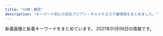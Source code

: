 ```yaml
---
title: "川崎・鶴見"
description: "キーワード別にの巨乳アジアン・チャイナエステ嬢情報をまとめました。"
---
```


新着画像と新着キーワードをまとめています。
2021年01月06日の情報です。

<DmmAffiliateIns />
<KeywordTable
  shops={
    [
    {
        "img_links": [
            "http://gyaruzu.esnavi.work/2/uploadimg/1594446095.jpeg",
            "http://gyaruzu.esnavi.work/icon2.png",
            "http://gyaruzu.esnavi.work/2/uploadimg/1591886646.jpg",
            "http://gyaruzu.esnavi.work/2/uploadimg/1591252992.jpg",
            "http://gyaruzu.esnavi.work/2/uploadimg/1591253175.jpg",
            "http://gyaruzu.esnavi.work/2/uploadimg/1603954073.jpeg",
            "http://gyaruzu.esnavi.work/2/uploadimg/1591253237.jpg",
            "http://gyaruzu.esnavi.work/2/uploadimg/1605949676.jpeg",
            "http://gyaruzu.esnavi.work/2/uploadimg/1599384334.jpeg",
            "http://gyaruzu.esnavi.work/2/uploadimg/1596910464.jpeg",
            "http://gyaruzu.esnavi.work/loader.png",
            "http://gyaruzu.esnavi.work/2/uploadimg/1602580538.jpeg",
            "http://gyaruzu.esnavi.work/2/uploadimg/1600963623.jpeg"
        ],
        "name": "\u30ae\u30e3\u30eb\u30ba",
        "url": "http://gyaruzu.esnavi.work/",
        "station": "JR\u5ddd\u5d0e\u99c5\u897f\u53e3",
        "keywords": {
            "84": 3,
            "90": 6,
            "89": 12,
            "D": 2,
            "C": 5,
            "88": 2,
            "83": 2,
            "86": 3
        }
    },
    {
        "img_links": [
            "http://baburin.iest.info/photos/sites/2/2018/07/2018072409124390.jpg",
            "http://baburin.iest.info/images/s_news.jpg",
            "http://baburin.iest.info/photos/sites/2/2019/12/2019121012234134.jpg",
            "http://baburin.iest.info/photos/sites/2/2019/06/2019062312555740.jpg",
            "http://baburin.iest.info/photos/sites/2/2019/12/2019121012271150.jpg",
            "http://baburin.iest.info/images/s_face.jpg",
            "http://baburin.iest.info/photos/sites/2/2018/11/2018112214225177.jpg",
            "http://baburin.iest.info/photos/sites/2/2018/12/2018120114132410.jpg",
            "http://baburin.iest.info/images/top.png",
            "http://baburin.iest.info/photos/sites/2/2020/10/2020100615314175.jpg",
            "http://baburin.iest.info/photos/sites/2/2018/09/2018091006542340.jpg",
            "http://baburin.iest.info/photos/sites/2/2018/03/1.jpg",
            "http://baburin.iest.info/images/staff0.jpg",
            "http://baburin.iest.info/photos/sites/2/2018/10/2018103017042054.jpg",
            "http://baburin.iest.info/images/s_info.jpg",
            "http://baburin.iest.info/photos/sites/2/2018/06/2018062508384319.jpg",
            "http://baburin.iest.info/images/s_pick.jpg",
            "http://baburin.iest.info/images/acc.jpg",
            "http://baburin.iest.info/photos/sites/2/2019/12/2019121012290043.jpg",
            "http://baburin.iest.info/images/mibile.jpg",
            "http://baburin.iest.info/photos/sites/2/2018/06/2018063004421199.jpg",
            "http://baburin.iest.info/photos/sites/2/2020/02/2020020617495273.jpg",
            "http://baburin.iest.info/photos/sites/2/2019/12/2019121112381870.jpg",
            "http://baburin.iest.info/photos/sites/2/2020/02/2020021216314936.jpg",
            "http://baburin.iest.info/images/acc1.jpg",
            "http://baburin.iest.info/images/s_staff.jpg"
        ],
        "station": "\u4eac\u6025\u9db4\u898b\u99c5\u6771\u53e3",
        "url": "http://baburin.iest.info/",
        "name": "\u30d0\u30d6\u308a\u3093\u5a18",
        "keywords": {
            "C": 76,
            "83": 19,
            "82": 19,
            "D": 188,
            "86": 76,
            "88": 17,
            "85": 57,
            "87": 133,
            "E": 19
        }
    },
    {
        "url": "http://tsurumi-est.xyz/",
        "keywords": {
            "C": 16,
            "D": 4,
            "E": 2
        },
        "name": "Smile",
        "station": "\u4eac\u6025\u9db4\u898b\u99c5\u6771\u53e3",
        "img_links": [
            "http://tsurumi-est.xyz/images/g1.jpg",
            "http://tsurumi-est.xyz/images/g3.jpg",
            "http://tsurumi-est.xyz/images/s_staff.png",
            "http://tsurumi-est.xyz/images/flash.jpg",
            "http://tsurumi-est.xyz/images/int1.jpg",
            "http://tsurumi-est.xyz/g0.jpg",
            "http://tsurumi-est.xyz/g1.jpg",
            "http://tsurumi-est.xyz/images/s_staff1.png",
            "http://tsurumi-est.xyz/images/g5.jpg",
            "http://tsurumi-est.xyz/g3.jpg",
            "http://tsurumi-est.xyz/images/mobile.png",
            "http://tsurumi-est.xyz/images/top.jpg",
            "http://tsurumi-est.xyz/images/g0.jpg",
            "http://tsurumi-est.xyz/images/int2.jpg",
            "http://momipara.jp/img/link/momi88.jpg",
            "http://tsurumi-est.xyz/images/flash2.jpg",
            "http://tsurumi-est.xyz/images/mens-esthe1.png",
            "http://tsurumi-est.xyz/images/g2.jpg",
            "http://cdn.dino-es.com/images/logo/88x31NewDinoEs.png",
            "http://tsurumi-est.xyz/g2.jpg"
        ]
    },
    {
        "name": "sweet",
        "img_links": [
            "https://tsurumi-mensesthe.com/images/main-sp.jpg",
            "https://tsurumi-mensesthe.com/staff/momoka-l1.jpg",
            "https://inage-mensesthe.com/icon/twitter.png",
            "https://tsurumi-mensesthe.com/staff/sachi-s2.jpg",
            "https://tsurumi-mensesthe.com/room/room-l4.jpg",
            "https://tsurumi-mensesthe.com/staff/riri-s1.jpg",
            "https://tsurumi-mensesthe.com/staff/minami-l3.jpg",
            "https://tsurumi-mensesthe.com/staff/stand-by.jpg",
            "https://tsurumi-mensesthe.com/staff/minami-s1.jpg",
            "https://tsurumi-mensesthe.com/staff/satomi-l2.jpg",
            "https://tsurumi-mensesthe.com/staff/sachi-s1.jpg",
            "https://tsurumi-mensesthe.com/staff/minami-l1.jpg",
            "https://tsurumi-mensesthe.com/staff/sachi-l3.jpg",
            "https://tsurumi-mensesthe.com/staff/satomi-s3.jpg",
            "https://tsurumi-mensesthe.com/staff/momoka-s3.jpg",
            "https://tsurumi-mensesthe.com/icon/line.png",
            "https://tsurumi-mensesthe.com/images/esthe2.jpg",
            "https://tsurumi-mensesthe.com/images/esthe3.jpg",
            "https://tsurumi-mensesthe.com/staff/sachi-l1.jpg",
            "https://tsurumi-mensesthe.com/staff/momoka-l3.jpg",
            "https://tsurumi-mensesthe.com/room/room-l2.jpg",
            "https://tsurumi-mensesthe.com/images/qrcode.png",
            "https://tsurumi-mensesthe.com/staff/sachi-s4.jpg",
            "https://tsurumi-mensesthe.com/staff/minami-top.jpg",
            "https://tsurumi-mensesthe.com/staff/satomi-top.jpg",
            "https://tsurumi-mensesthe.com/staff/yura-s2.jpg",
            "https://tsurumi-mensesthe.com/staff/yura-s1.jpg",
            "https://tsurumi-mensesthe.com/staff/yura-l1.jpg",
            "https://tsurumi-mensesthe.com/images/header3.png",
            "https://tsurumi-mensesthe.com/staff/sachi-l2.jpg",
            "https://tsurumi-mensesthe.com/staff/riri-l1.jpg",
            "https://inage-mensesthe.com/icon/yelp.png",
            "https://tsurumi-mensesthe.com/images/main1.jpg",
            "https://inage-mensesthe.com/icon/facebook.png",
            "https://tsurumi-mensesthe.com/footer/footer-tel.png",
            "https://tsurumi-mensesthe.com/staff/yura-s3.jpg",
            "https://tsurumi-mensesthe.com/staff/yura-top.jpg",
            "https://tsurumi-mensesthe.com/staff/yura-l2.jpg",
            "https://tsurumi-mensesthe.com/icon/twitter.png",
            "https://tsurumi-mensesthe.com/massage/2021/01/05/stand-by.jpg",
            "https://tsurumi-mensesthe.com/staff/riri-top.jpg",
            "https://tsurumi-mensesthe.com/staff/yura-l3.jpg",
            "https://tsurumi-mensesthe.com/staff/momoka-s1.jpg",
            "https://tsurumi-mensesthe.com/staff/momoka-top.jpg",
            "https://tsurumi-mensesthe.com/footer/footer-staff.png",
            "https://tsurumi-mensesthe.com/staff/momoka-s2.jpg",
            "https://tsurumi-mensesthe.com/staff/momoka-l2.jpg",
            "https://tsurumi-mensesthe.com/icon/yelp.png",
            "https://tsurumi-mensesthe.com/staff/satomi-l1.jpg",
            "https://tsurumi-mensesthe.com/staff/sachi-l4.jpg",
            "https://tsurumi-mensesthe.com/staff/minami-s2.jpg",
            "https://tsurumi-mensesthe.com/room/room-l1.jpg",
            "https://tsurumi-mensesthe.com/images/esthe4.jpg",
            "https://tsurumi-mensesthe.com/staff/sachi-s3.jpg",
            "https://tsurumi-mensesthe.com/images/esthe1.jpg",
            "https://tsurumi-mensesthe.com/icon/facebook.png",
            "https://tsurumi-mensesthe.com/staff/minami-l2.jpg",
            "https://tsurumi-mensesthe.com/staff/riri-s2.jpg",
            "https://tsurumi-mensesthe.com/room/room-l3.jpg",
            "https://tsurumi-mensesthe.com/staff/riri-l2.jpg",
            "https://tsurumi-mensesthe.com/staff/sachi-top.jpg",
            "https://inage-mensesthe.com/icon/line.png",
            "https://tsurumi-mensesthe.com/footer/footer-line.png",
            "https://tsurumi-mensesthe.com/staff/satomi-s1.jpg",
            "https://tsurumi-mensesthe.com/staff/satomi-s2.jpg",
            "https://tsurumi-mensesthe.com/staff/minami-s3.jpg",
            "https://tsurumi-mensesthe.com/massage/2020/11/22/coco-s3.jpg",
            "https://tsurumi-mensesthe.com/staff/satomi-l3.jpg",
            "https://tsurumi-mensesthe.com/images/clear.png",
            "https://tsurumi-mensesthe.com/massage/2020/12/06/riri-s1.jpg"
        ],
        "url": "https://tsurumi-mensesthe.com/",
        "keywords": {
            "85": 7,
            "90": 14,
            "86": 7,
            "87": 7,
            "88": 14
        },
        "station": "JR\u9db4\u898b\u99c5\u897f\u53e3"
    },
    {
        "keywords": {},
        "img_links": [
            "http://massage-salon.xyz/wp-content/uploads/2018/11/IMG_6692-300x200.jpg",
            "http://massage-salon.xyz/wp-content/themes/template-salon2/images/main2.jpg",
            "http://massage-salon.xyz/wp-content/themes/template-salon2/images/main3.jpg",
            "http://massage-salon.xyz/wp-content/uploads/2018/04/s3.jpg",
            "http://massage-salon.xyz/wp-content/themes/template-salon2/images/main1.jpg",
            "http://massage-salon.xyz/wp-content/uploads/2018/04/s2.jpg",
            "http://massage-salon.xyz/wp-content/uploads/2018/04/s3-500x467.jpg",
            "http://massage-salon.xyz/wp-content/uploads/2018/04/s1-500x466.jpg",
            "http://massage-salon.xyz/wp-content/uploads/2018/04/s1.jpg",
            "http://massage-salon.xyz/wp-content/uploads/2019/02/IMG_0144-500x750.jpg",
            "http://massage-salon.xyz/wp-content/uploads/2018/04/s4-500x467.jpg",
            "http://massage-salon.xyz/wp-content/uploads/2018/12/img_6766.jpg",
            "http://massage-salon.xyz/wp-content/uploads/2018/04/s2-500x467.jpg",
            "http://massage-salon.xyz/wp-content/uploads/2018/04/s4.jpg",
            "http://massage-salon.xyz/wp-content/uploads/2019/02/IMG_0142-686x1024.jpg",
            "http://massage-salon.xyz/wp-content/themes/template-salon2/images/noimg.jpg",
            "http://massage-salon.xyz/wp-content/uploads/2018/12/img_6768.jpg",
            "http://massage-salon.xyz/wp-content/uploads/2019/02/IMG_0142-500x750.jpg",
            "http://massage-salon.xyz/wp-content/themes/template-salon2/images/header-tel.png",
            "http://cdn.dino-es.com/images/logo/200x40DinoEs.png",
            "http://massage-salon.xyz/wp-content/uploads/2019/02/IMG_0144.jpg"
        ],
        "url": "http://massage-salon.xyz/",
        "name": "\u723d\u3084\u304b\u306a\u671d",
        "station": "JR\u5ddd\u5d0e\u99c5\u6771\u53e3"
    },
    {
        "img_links": [
            "https://www.pal-spa.com/img/blog/palspa_blog_20191204_izumi6.jpg",
            "https://www.pal-spa.com/img/girl/main/smain253b45d339d6509c6b7779e499e2a9b6ba6.jpg",
            "https://www.pal-spa.com/img/blog/postimage20191205024146.jpg",
            "https://www.pal-spa.com/img/blog/palspa_blog_20191201_aica2.jpg",
            "https://www.pal-spa.com/img/blog/postimage20200316071533.jpg",
            "https://www.pal-spa.com/img/girl/list/sface2223537e87e5a1881ebfb1e979b2127039.jpg",
            "https://www.pal-spa.com/img/blog/postimage20191201162035.jpg",
            "https://www.pal-spa.com/img/girl/main/smain213a4782a043e7ca29f58aba8d6552a2d6e.jpg",
            "https://www.pal-spa.com/img/girl/main/smain2352be10adc295a0fc3adfdb5b77838c4a7.jpg",
            "https://www.pal-spa.com/img/girl/main/smain251b45d339d6509c6b7779e499e2a9b6ba6.jpg",
            "https://www.pal-spa.com/img/girl/main/smain22423537e87e5a1881ebfb1e979b2127039.jpg",
            "https://www.pal-spa.com/img/blog/palspa_blog_20200316_aya4.jpg",
            "https://www.pal-spa.com/img/girl/main/smain411179e3d7fbd9c1dd52f6aa2a671ce0bd.jpg",
            "https://www.pal-spa.com/img/girl/main/smain32244cc176e6519c5cfcaa30cdb6b3d4ae6.jpg",
            "https://www.pal-spa.com/img/girl/pickup/pickup20200730025343.jpg",
            "https://www.pal-spa.com/img/girl/main/smain29126f46703ae5614cc6531d2d744ef64cb.jpg",
            "https://www.pal-spa.com/img/girl/list/swest232be10adc295a0fc3adfdb5b77838c4a7.jpg",
            "https://www.pal-spa.com/img/blog/postimage20191201160850.jpg",
            "https://www.pal-spa.com/img/girl/main/smain211a4782a043e7ca29f58aba8d6552a2d6e.jpg",
            "https://www.pal-spa.com/img/blog/postimage20200112225143.jpg",
            "https://www.pal-spa.com/img/blog/palspa_blog_20191201_kiki2.jpg",
            "https://www.pal-spa.com/img/girl/pickup/pickup20191226065321.jpg",
            "https://www.pal-spa.com/img/girl/list/sface8aaf0584954cf78c6fa0e4d5235d359c9.jpg",
            "https://www.pal-spa.com/img/girl/pickup/pickup20200104064211.jpg",
            "https://www.pal-spa.com/img/girl/main/smain831caefc8aa890323cc659f5abf9da1937.jpg",
            "https://www.pal-spa.com/img/blog/eyecatch_20200803.jpg",
            "https://www.pal-spa.com/img/blog/palspa_blog_20191201_mina6.jpg",
            "https://www.pal-spa.com/img/girl/main/smain841caefc8aa890323cc659f5abf9da1937.jpg",
            "https://www.pal-spa.com/img/blog/postimage20191201160113.jpg",
            "https://www.pal-spa.com/img/girl/main/smain31aa1148d56856a2cfde4a3dfdd8d1c5ed.jpg",
            "https://www.pal-spa.com/img/blog/palspa_blog_20191201_mina3.jpg",
            "https://www.pal-spa.com/img/blog/palspa_blog_20200316_aya5.jpg",
            "https://www.pal-spa.com/img/blog/postimage20190823184018.jpg",
            "https://www.pal-spa.com/img/blog/palspa_blog_20200316_aya3.jpg",
            "https://www.pal-spa.com/img/girl/list/swest95fea8ce189d2417d922eb9079627b3ac.jpg",
            "https://www.pal-spa.com/img/girl/list/slist32552450a07c5e6fcf616569ce56276f28.jpg",
            "https://www.pal-spa.com/img/blog/palspa_blog_20200113_miyuki7.jpg",
            "https://www.pal-spa.com/img/girl/main/smain851caefc8aa890323cc659f5abf9da1937.jpg",
            "https://www.pal-spa.com/img/girl/pickup/pickup20200923134207.jpg",
            "https://www.pal-spa.com/img/blog/palspa_blog_20191201_yui4.jpg",
            "https://www.pal-spa.com/img/girl/list/sface259a92ee295305fdbc6e4cd5a68dad5216.jpg",
            "https://www.pal-spa.com/img/material/massage_siatu2.jpg",
            "https://www.pal-spa.com/img/girl/main/smain32aa1148d56856a2cfde4a3dfdd8d1c5ed.jpg",
            "https://www.pal-spa.com/img/girl/main/smain241254584407bed049e349a41c5443a4345.jpg",
            "https://www.pal-spa.com/img/blog/palspa_blog_20191201_aica4.jpg",
            "https://www.pal-spa.com/img/girl/list/swest21a4782a043e7ca29f58aba8d6552a2d6e.jpg",
            "https://www.pal-spa.com/img/blog/palspa_blog_20191201_aica7.jpg",
            "https://www.pal-spa.com/img/blog/palspa_blog_20191204_erica5.jpg",
            "https://www.pal-spa.com/img/blog/palspa_blog_20200803_ai8.jpg",
            "https://www.pal-spa.com/img/girl/main/smain2342be10adc295a0fc3adfdb5b77838c4a7.jpg",
            "https://www.pal-spa.com/img/girl/list/sface31f19f00dae05be97f6dce6cb5dbe8eec8.jpg",
            "https://www.pal-spa.com/img/girl/main/smain22123537e87e5a1881ebfb1e979b2127039.jpg",
            "https://www.pal-spa.com/img/girl/main/smain214a4782a043e7ca29f58aba8d6552a2d6e.jpg",
            "https://www.pal-spa.com/img/girl/main/smain215a4782a043e7ca29f58aba8d6552a2d6e.jpg",
            "https://www.pal-spa.com/img/blog/palspa_blog_20200803_ai5.jpg",
            "https://www.pal-spa.com/img/blog/palspa_blog_20191204_erica1.jpg",
            "https://www.pal-spa.com/img/girl/main/smain93489e4bc2f68cb6c1df5f2c0780e53ef2.jpg",
            "https://www.pal-spa.com/img/girl/list/swest259a92ee295305fdbc6e4cd5a68dad5216.jpg",
            "https://www.pal-spa.com/img/girl/main/smain22523537e87e5a1881ebfb1e979b2127039.jpg",
            "https://www.pal-spa.com/img/girl/list/slist341bac97b65d4f7b4ec774734a6553b2a8.jpg",
            "https://www.pal-spa.com/img/blog/palspa_blog_20191201_kiki7.jpg",
            "https://www.pal-spa.com/img/blog/palspa_blog_20191201_mina8.jpg",
            "https://www.pal-spa.com/img/girl/list/swest2815022380c60cdc7043c4ec074cee02f5.jpg",
            "https://www.pal-spa.com/img/girl/main/smain91489e4bc2f68cb6c1df5f2c0780e53ef2.jpg",
            "https://www.pal-spa.com/img/blog/postimage20191205024522.jpg",
            "https://www.pal-spa.com/img/girl/main/smain32344cc176e6519c5cfcaa30cdb6b3d4ae6.jpg",
            "https://www.pal-spa.com/img/girl/list/slist29b91c9bcc8e157811f43836e0e81c7a7e.jpg",
            "https://www.pal-spa.com/img/blog/palspa_blog_20200113_miyuki8.jpg",
            "https://www.pal-spa.com/img/girl/pickup/pickup20200822001327.jpg",
            "https://www.pal-spa.com/img/girl/pickup/pickup20200822050743.jpg",
            "https://www.pal-spa.com/img/girl/list/swest32552450a07c5e6fcf616569ce56276f28.jpg",
            "https://www.pal-spa.com/img/blog/palspa_blog_20200803_ai6.jpg",
            "https://www.pal-spa.com/img/blog/palspa_blog_20191201_yui7.jpg",
            "https://www.pal-spa.com/img/girl/main/smain2312be10adc295a0fc3adfdb5b77838c4a7.jpg",
            "https://www.pal-spa.com/img/blog/palspa_blog_20191201_mina1.jpg",
            "https://www.pal-spa.com/img/blog/palspa_blog_20200113_miyuki5.jpg",
            "https://www.pal-spa.com/img/girl/list/sface21a4782a043e7ca29f58aba8d6552a2d6e.jpg",
            "https://www.pal-spa.com/img/blog/postimage20200805131611.jpg",
            "https://www.pal-spa.com/img/girl/list/swest81caefc8aa890323cc659f5abf9da1937.jpg",
            "https://www.pal-spa.com/img/blog/palspa_blog_20191201_aica6.jpg",
            "https://www.pal-spa.com/img/girl/main/smain3411bac97b65d4f7b4ec774734a6553b2a8.jpg",
            "https://www.pal-spa.com/img/girl/list/sface41179e3d7fbd9c1dd52f6aa2a671ce0bd.jpg",
            "https://www.pal-spa.com/img/girl/main/smain44b39a706bac6618b1571f7fdf4631427d.jpg",
            "https://www.pal-spa.com/img/girl/list/slist31991bce11ee745ecab812af3ff1cb34c6.jpg",
            "https://www.pal-spa.com/img/girl/list/slist256b08026e0fe59c124751f4ba2dce9484.jpg",
            "https://www.pal-spa.com/img/blog/palspa_blog_20200113_miyuki1.jpg",
            "https://www.pal-spa.com/img/girl/main/smain2924975d1e88a92635112090a18fddfe496.jpg",
            "https://www.pal-spa.com/img/blog/postimage20190615060904.jpg",
            "https://www.pal-spa.com/img/girl/main/smain2934975d1e88a92635112090a18fddfe496.jpg",
            "https://www.pal-spa.com/img/girl/main/smain283aa054b0383cc218664f07c55c4e1d3f0.jpg",
            "https://www.pal-spa.com/img/girl/main/smain2944975d1e88a92635112090a18fddfe496.jpg",
            "https://www.pal-spa.com/img/blog/palspa_blog_20191204_izumi5.jpg",
            "https://www.pal-spa.com/img/girl/list/slist3aa1148d56856a2cfde4a3dfdd8d1c5ed.jpg",
            "https://www.pal-spa.com/img/girl/main/smain32444cc176e6519c5cfcaa30cdb6b3d4ae6.jpg",
            "https://www.pal-spa.com/img/girl/list/sface341bac97b65d4f7b4ec774734a6553b2a8.jpg",
            "https://www.pal-spa.com/img/girl/list/swest24254584407bed049e349a41c5443a4345.jpg",
            "https://www.pal-spa.com/img/blog/palspa_blog_20191201_aica3.jpg",
            "https://www.pal-spa.com/img/girl/list/sface24254584407bed049e349a41c5443a4345.jpg",
            "https://www.pal-spa.com/img/girl/list/slist24940766e3a46af57756429b6407dea11e.jpg",
            "https://www.pal-spa.com/img/blog/postimage20190909035711.jpg",
            "https://www.pal-spa.com/img/girl/list/slist2803b6e28547718e5f6d36e0d1c631fbcd.jpg",
            "https://www.pal-spa.com/img/blog/palspa_blog_20191201_kiki6.jpg",
            "https://www.pal-spa.com/img/blog/palspa_blog_20200316_aya11.jpg",
            "https://www.pal-spa.com/img/material/massage_sentai2.jpg",
            "https://www.pal-spa.com/img/blog/palspa_blog_20191201_yui5.jpg",
            "https://www.pal-spa.com/img/blog/palspa_blog_20191204_erica2.jpg",
            "https://www.pal-spa.com/img/girl/list/slist2384c844601b0fd2f7aabfe4a5a12163b7.jpg",
            "https://www.pal-spa.com/img/girl/list/slist22d8407a4dfff2aca9c2f7ef384b3b6b67.jpg",
            "https://www.pal-spa.com/img/blog/palspa_blog_20191201_yui1.jpg",
            "https://www.pal-spa.com/img/girl/list/sface9b20525be57ec14c2cab254b7f38bd4df.jpg",
            "https://www.pal-spa.com/img/girl/main/smain2322be10adc295a0fc3adfdb5b77838c4a7.jpg",
            "https://www.pal-spa.com/img/blog/palspa_blog_20191201_mina4.jpg",
            "https://www.pal-spa.com/img/blog/palspa_blog_20200316_aya6.jpg",
            "https://www.pal-spa.com/img/girl/main/smain242efb09e433a238cc9c94272805945bf96.jpg",
            "https://www.pal-spa.com/img/girl/pickup/pickup20200822150116.jpg",
            "https://www.pal-spa.com/img/blog/palspa_blog_20200113_miyuki6.jpg",
            "https://www.pal-spa.com/img/blog/palspa_blog_20200316_aya1.jpg",
            "https://www.pal-spa.com/img/girl/main/smain321552450a07c5e6fcf616569ce56276f28.jpg",
            "https://www.pal-spa.com/img/girl/list/sface2934a16061b4519bc353f475021810bbc2.jpg",
            "https://www.pal-spa.com/img/blog/palspa_blog_20191204_erica6.jpg",
            "https://www.pal-spa.com/img/material/massage_sentai1.jpg",
            "https://www.pal-spa.com/img/blog/palspa_blog_20191204_erica7.jpg",
            "https://www.pal-spa.com/img/girl/main/smain339afba4e500f33ea543f800c8238c1f49.jpg",
            "https://www.pal-spa.com/img/camp/camp_20210101min75.jpg",
            "https://www.pal-spa.com/img/girl/main/smain311813891f0a4f13a5dcec2552f803dff41.jpg",
            "https://www.pal-spa.com/img/girl/list/swest31f19f00dae05be97f6dce6cb5dbe8eec8.jpg",
            "https://www.pal-spa.com/img/blog/palspa_blog_20191204_izumi2.jpg",
            "https://www.pal-spa.com/img/girl/list/slist82771fec40d02127b42e7e4941a97d5e8.jpg",
            "https://www.pal-spa.com/img/girl/main/smain281fd9bc58195da2c4f8c318534044e362e.jpg",
            "https://www.pal-spa.com/img/girl/main/smain22323537e87e5a1881ebfb1e979b2127039.jpg",
            "https://www.pal-spa.com/img/blog/palspa_blog_20191201_yui3.jpg",
            "https://www.pal-spa.com/img/girl/main/smain212a4782a043e7ca29f58aba8d6552a2d6e.jpg",
            "https://www.pal-spa.com/img/girl/main/smain95ef1bf25458f90407a4281129029fee02.jpg",
            "https://www.pal-spa.com/img/blog/palspa_blog_20200803_ai4.jpg",
            "https://www.pal-spa.com/img/girl/main/smain2332be10adc295a0fc3adfdb5b77838c4a7.jpg",
            "https://www.pal-spa.com/img/girl/list/swest41179e3d7fbd9c1dd52f6aa2a671ce0bd.jpg",
            "https://www.pal-spa.com/img/blog/palspa_blog_20200803_ai7.jpg",
            "https://www.pal-spa.com/img/girl/main/smain32544cc176e6519c5cfcaa30cdb6b3d4ae6.jpg",
            "https://www.pal-spa.com/img/girl/main/smain255b45d339d6509c6b7779e499e2a9b6ba6.jpg",
            "https://www.pal-spa.com/img/blog/palspa_blog_20200316_aya8.jpg",
            "https://www.pal-spa.com/img/blog/postimage20191201161433.jpg",
            "https://www.pal-spa.com/img/girl/main/smain254b45d339d6509c6b7779e499e2a9b6ba6.jpg",
            "https://www.pal-spa.com/img/material/massage_siatu3.jpg",
            "https://www.pal-spa.com/img/girl/list/swest2223537e87e5a1881ebfb1e979b2127039.jpg",
            "https://www.pal-spa.com/img/girl/main/smain252b45d339d6509c6b7779e499e2a9b6ba6.jpg",
            "https://www.pal-spa.com/img/blog/palspa_blog_20191201_mina5.jpg",
            "https://www.pal-spa.com/img/blog/palspa_blog_20191201_mina2.jpg",
            "https://www.pal-spa.com/img/blog/palspa_blog_20191201_yui2.jpg",
            "https://www.pal-spa.com/img/girl/list/sface232be10adc295a0fc3adfdb5b77838c4a7.jpg",
            "https://www.pal-spa.com/img/girl/main/smain94ef1bf25458f90407a4281129029fee02.jpg",
            "https://www.pal-spa.com/img/girl/list/swest3c2ba25b14b61f54befa1ec672e487350.jpg",
            "https://www.pal-spa.com/img/girl/list/sface32552450a07c5e6fcf616569ce56276f28.jpg",
            "https://www.pal-spa.com/img/blog/palspa_blog_20200113_miyuki3.jpg",
            "https://www.pal-spa.com/img/blog/palspa_blog_20191201_aica1.jpg",
            "https://www.pal-spa.com/img/girl/list/slist9224bead323710d8ed7f0640125518c54.jpg",
            "https://www.pal-spa.com/img/blog/palspa_blog_20191201_mina7.jpg",
            "https://www.pal-spa.com/img/blog/palspa_blog_20200316_aya7.jpg",
            "https://www.pal-spa.com/img/girl/main/smain821caefc8aa890323cc659f5abf9da1937.jpg",
            "https://www.pal-spa.com/img/blog/palspa_blog_20200113_miyuki4.jpg",
            "https://www.pal-spa.com/img/blog/palspa_blog_20191204_izumi4.jpg",
            "https://www.pal-spa.com/img/girl/main/smain28209dcea86d45d39c34084233d3f05abd3.jpg",
            "https://www.pal-spa.com/img/blog/palspa_blog_20200316_aya9.jpg",
            "https://www.pal-spa.com/img/material/massage_siatu1.jpg",
            "https://www.pal-spa.com/img/blog/palspa_blog_20200316_aya2.jpg",
            "https://www.pal-spa.com/img/girl/list/swest341bac97b65d4f7b4ec774734a6553b2a8.jpg",
            "https://www.pal-spa.com/img/girl/main/smain92489e4bc2f68cb6c1df5f2c0780e53ef2.jpg",
            "https://www.pal-spa.com/img/blog/palspa_blog_20191204_izumi3.jpg",
            "https://www.pal-spa.com/img/blog/palspa_blog_20200803_ai9.jpg",
            "https://www.pal-spa.com/img/girl/main/smain314f04254ecea9c57f49748c46b01a7664c.jpg",
            "https://www.pal-spa.com/img/girl/list/slist41179e3d7fbd9c1dd52f6aa2a671ce0bd.jpg",
            "https://www.pal-spa.com/img/blog/palspa_blog_20191204_erica4.jpg",
            "https://www.pal-spa.com/img/blog/palspa_blog_20191204_izumi7.jpg",
            "https://www.pal-spa.com/img/girl/main/smain3421bac97b65d4f7b4ec774734a6553b2a8.jpg",
            "https://www.pal-spa.com/img/material/image_auth.png",
            "https://www.pal-spa.com/img/girl/main/smain22223537e87e5a1881ebfb1e979b2127039.jpg",
            "https://www.pal-spa.com/img/blog/palspa_blog_20191201_aica5.jpg",
            "https://www.pal-spa.com/img/material/massage_sentai3.jpg",
            "https://www.pal-spa.com/img/blog/palspa_blog_20191201_yui6.jpg",
            "https://www.pal-spa.com/img/blog/palspa_blog_20200803_ai3.jpg",
            "https://www.pal-spa.com/img/girl/main/smain349afba4e500f33ea543f800c8238c1f49.jpg",
            "https://www.pal-spa.com/img/blog/palspa_blog_20200803_ai2.jpg",
            "https://www.pal-spa.com/img/blog/palspa_blog_20191204_izumi1.jpg",
            "https://www.pal-spa.com/img/girl/list/swest2934a16061b4519bc353f475021810bbc2.jpg",
            "https://www.pal-spa.com/img/girl/main/smain315f04254ecea9c57f49748c46b01a7664c.jpg",
            "https://www.pal-spa.com/img/blog/palspa_blog_20191204_erica3.jpg",
            "https://www.pal-spa.com/img/girl/list/sface3c2ba25b14b61f54befa1ec672e487350.jpg",
            "https://www.pal-spa.com/img/girl/main/smain424a6d03832c91a865b6562a3dc842e51a.jpg",
            "https://www.pal-spa.com/img/blog/palspa_blog_20191201_kiki3.jpg",
            "https://www.pal-spa.com/img/girl/main/smain285aa054b0383cc218664f07c55c4e1d3f0.jpg",
            "https://www.pal-spa.com/img/blog/palspa_blog_20191201_kiki1.jpg",
            "https://www.pal-spa.com/img/blog/palspa_blog_20200316_aya10.jpg",
            "https://www.pal-spa.com/img/blog/palspa_blog_20191201_kiki4.jpg",
            "https://www.pal-spa.com/img/blog/palspa_blog_20200803_ai1.jpg",
            "https://www.pal-spa.com/img/girl/list/slist21c8c7f499c3f4da854e401c53978a3677.jpg",
            "https://www.pal-spa.com/img/girl/list/sface2815022380c60cdc7043c4ec074cee02f5.jpg",
            "https://www.pal-spa.com/img/girl/main/smain295c66d8a8ea77ad563b7a5d4d245be38c5.jpg",
            "https://www.pal-spa.com/img/girl/main/smain284aa054b0383cc218664f07c55c4e1d3f0.jpg",
            "https://www.pal-spa.com/img/girl/main/smain313cf1a94bbeb47fd61d9c8a0ac5715f220.jpg",
            "https://www.pal-spa.com/img/girl/main/smain312cf1a94bbeb47fd61d9c8a0ac5715f220.jpg",
            "https://www.pal-spa.com/img/blog/palspa_blog_20200113_miyuki2.jpg",
            "https://www.pal-spa.com/img/girl/main/smain43f417400ac5884575399559541bcf4c17.jpg",
            "https://www.pal-spa.com/img/blog/palspa_blog_20191201_kiki5.jpg",
            "https://www.pal-spa.com/img/girl/main/smain81aaf0584954cf78c6fa0e4d5235d359c9.jpg"
        ],
        "url": "https://www.pal-spa.com/",
        "keywords": {
            "\u30bb\u30af\u30b7\u30fc": 11,
            "\u30c0\u30a4\u30ca\u30de\u30a4\u30c8": 1,
            "100": 1
        },
        "name": "Men\u2019s Pal Spa\u30fb\u30e1\u30f3\u30ba\u30d1\u30eb\u30b9\u30d1",
        "station": "JR\u9db4\u898b\u99c5\u6771\u53e3"
    },
    {
        "img_links": [
            "http://www.crownman.tank.jp/public/20201024-121027-887.jpeg",
            "http://www.crownman.tank.jp/public/20200901-211921-794.jpeg",
            "http://www.crownman.tank.jp/public/20200130-023314-296.png",
            "http://www.crownman.tank.jp/images/h5.jpg",
            "http://www.crownman.tank.jp/public/20181102-021343-999.jpeg",
            "http://www.crownman.tank.jp/public/20181102-021325-742.jpeg",
            "http://www.crownman.tank.jp/images/h01.jpg",
            "http://www.crownman.tank.jp/public/20191017-031453-306.jpeg",
            "http://www.crownman.tank.jp/public/20190812-214900-811.jpeg",
            "http://www.crownman.tank.jp/images/jt.png",
            "http://www.crownman.tank.jp/public/20200829-204316-579.jpeg",
            "http://www.crownman.tank.jp/public/20190512-114325-285.jpeg",
            "http://www.crownman.tank.jp/public/20190516-130732-500.jpeg",
            "http://www.crownman.tank.jp/public/20200715-191512-192.jpeg",
            "http://www.crownman.tank.jp/public/20191227-014512-475.jpeg",
            "http://www.crownman.tank.jp/public/20190920-175927-867.png",
            "http://www.crownman.tank.jp/images/h4.jpg",
            "http://www.crownman.tank.jp/public/20190404-200155-177.jpeg",
            "http://www.crownman.tank.jp/images/fj.png",
            "http://www.crownman.tank.jp/public/20200608-145235-893.jpeg",
            "http://www.crownman.tank.jp/images/scrollToTop.png",
            "http://www.crownman.tank.jp/public/20200910-085241-389.jpeg",
            "http://www.crownman.tank.jp/images/xw.png",
            "http://www.crownman.tank.jp/public/20191102-172721-416.jpeg",
            "http://www.crownman.tank.jp/public/20201028-145428-593.jpeg",
            "http://www.crownman.tank.jp/public/20201015-184159-562.jpeg",
            "http://www.crownman.tank.jp/public/20190928-232507-304.jpeg",
            "http://www.crownman.tank.jp/public/20190614-225752-699.jpeg",
            "http://www.crownman.tank.jp/public/20201001-103840-781.jpeg",
            "http://www.crownman.tank.jp/public/20190321-014538-796.jpeg",
            "http://www.crownman.tank.jp/images/zj.png",
            "http://www.crownman.tank.jp/images/h3.jpg",
            "http://www.crownman.tank.jp/images/br.png",
            "http://www.crownman.tank.jp/public/20181101-091932-723.jpeg",
            "http://www.crownman.tank.jp/images/br1.png",
            "http://www.crownman.tank.jp/public/20200304-222724-586.jpeg",
            "http://www.crownman.tank.jp/images/guest.png",
            "http://www.crownman.tank.jp/public/20201211-095701-493.jpeg",
            "http://www.crownman.tank.jp/public/20201114-223303-188.jpeg",
            "http://www.crownman.tank.jp/images/contact.png",
            "http://www.crownman.tank.jp/images/lyb.png",
            "http://www.crownman.tank.jp/public/20200928-014318-832.jpeg",
            "http://www.crownman.tank.jp/public/20200829-001214-615.jpeg",
            "http://www.crownman.tank.jp/public/20200204-100659-677.jpeg",
            "http://www.crownman.tank.jp/public/20181103-143855-981.jpeg",
            "http://www.crownman.tank.jp/public/20190410-032921-983.jpeg",
            "http://www.crownman.tank.jp/public/20181102-021419-221.jpeg",
            "http://www.crownman.tank.jp/public/20191224-193306-968.jpeg",
            "http://www.crownman.tank.jp/ueditor/php/upload/image/20200828/1598625782230952.jpeg",
            "http://www.crownman.tank.jp/public/20190103-235102-103.jpeg",
            "http://www.crownman.tank.jp/public/20201225-105416-366.jpeg",
            "http://www.crownman.tank.jp/ueditor/php/upload/image/20181102/1541123069868367.jpg",
            "http://www.crownman.tank.jp/public/20201010-151120-691.jpeg",
            "http://www.crownman.tank.jp/public/20190928-012818-601.png",
            "http://www.crownman.tank.jp/public/20191030-124226-262.jpeg",
            "http://www.crownman.tank.jp/public/20200922-152824-158.jpeg",
            "http://www.crownman.tank.jp/public/20190809-023452-629.jpeg",
            "http://www.crownman.tank.jp/public/20181126-115300-843.jpeg",
            "http://www.crownman.tank.jp/public/20201211-095449-581.jpeg",
            "http://www.crownman.tank.jp/public/20181102-021404-733.jpeg",
            "http://www.crownman.tank.jp/images/lj.png",
            "http://www.crownman.tank.jp/public/20201016-024617-911.jpeg",
            "http://www.crownman.tank.jp/images/h02.jpg"
        ],
        "name": "\u30af\u30e9\u30a6\u30f3\u30fbCrown",
        "keywords": {
            "\u4e73": 2
        },
        "station": "JR\u9db4\u898b\u99c5",
        "url": "http://www.crownman.tank.jp/"
    },
    {
        "name": "Yulala",
        "keywords": {
            "C": 23
        },
        "station": "JR\u9db4\u898b\u99c5\u6771\u53e3",
        "img_links": [
            "http://esthe-heal.com/i/files/homeimg.jpg",
            "http://esthe-heal.com/staff/sakura/01.jpg",
            "http://esthe-heal.com/img/ttl_mobile.png",
            "http://esthe-heal.com/staff/sayuri/01.jpg",
            "http://esthe-heal.com/staff/mimi/01.jpg",
            "http://esthe-heal.com/staff/momo/01mb.jpg",
            "http://esthe-heal.com/staff/rui/01.jpg",
            "http://esthe-heal.com/staff/rubi/01.jpg",
            "http://esthe-heal.com/pic/head.jpg",
            "http://esthe-heal.com/staff/aya/01mb.jpg",
            "http://esthe-heal.com/staff/yuki/01.jpg",
            "http://esthe-heal.com/img/ttl_pickup.png",
            "http://esthe-heal.com/staff/kana/01.jpg",
            "http://esthe-heal.com/staff/haruna/01mb.jpg",
            "http://esthe-heal.com/staff/yuki/01mb.jpg",
            "http://esthe-heal.com/img/ttl_wnew.png",
            "http://esthe-heal.com/staff/miho/01mb.jpg",
            "http://esthe-heal.com/img/ttl_staff.png",
            "http://esthe-heal.com/staff/sizuka/01.jpg",
            "http://esthe-heal.com/img/att.jpg",
            "http://esthe-heal.com/staff/sayuri/01mb.jpg",
            "http://esthe-heal.com/staff/kana/01mb.jpg",
            "http://esthe-heal.com/staff/yuyu/01mb.jpg",
            "http://esthe-heal.com/staff/aya/01.jpg",
            "http://esthe-heal.com/img/link/koko_234x60.png",
            "http://esthe-heal.com/staff/sakura/01mb.jpg",
            "http://esthe-heal.com/img/ttl_recbnr.png",
            "http://esthe-heal.com/staff/rubi/01mb.jpg",
            "http://esthe-heal.com/staff/yuyu/01.jpg",
            "http://esthe-heal.com/staff/sizuka/01mb.jpg",
            "http://esthe-heal.com/staff/kaori/01.jpg",
            "http://esthe-heal.com/staff/kaori/01mb.jpg",
            "http://esthe-heal.com/staff/haruna/01.jpg",
            "http://esthe-heal.com/staff/momo/01.jpg",
            "http://esthe-heal.com/staff/rui/01mb.jpg",
            "http://esthe-heal.com/staff/mimi/01mb.jpg",
            "http://esthe-heal.com/staff/miho/01.jpg"
        ],
        "url": "http://esthe-heal.com/"
    },
    {
        "url": "http://lucky.esnavi.work/",
        "station": "JR\u5ddd\u5d0e\u99c5\u6771\u53e3",
        "img_links": [
            "http://lucky.esnavi.work/2/uploadimg/1609855429.jpeg",
            "http://lucky.esnavi.work/2/uploadimg/1609855626.jpeg",
            "http://lucky.esnavi.work/staff_t.jpg",
            "http://lucky.esnavi.work/2/uploadimg/1609855912.jpeg",
            "http://lucky.esnavi.work/s1.png",
            "http://lucky.esnavi.work/2/uploadimg/1609856021.jpeg",
            "http://lucky.esnavi.work/head.jpg",
            "http://lucky.esnavi.work/sys2.jpg",
            "http://lucky.esnavi.work/m.jpg",
            "http://lucky.esnavi.work/2/uploadimg/1609854972.jpeg",
            "http://lucky.esnavi.work/2/uploadimg/1609854808.jpeg",
            "http://lucky.esnavi.work/2/uploadimg/1609855512.jpeg",
            "http://lucky.esnavi.work/news.jpg",
            "http://lucky.esnavi.work/int1.png",
            "http://lucky.esnavi.work/sys1.jpg"
        ],
        "name": "LUCKY",
        "keywords": {
            "92": 1,
            "\u80f8": 1,
            "90": 1,
            "88": 1,
            "89": 4
        }
    },
    {
        "url": "http://deli-esthe.jpn.mn/",
        "keywords": {
            "82": 4,
            "86": 22,
            "E": 6,
            "87": 22,
            "D": 52,
            "85": 10
        },
        "station": "JR\u5ddd\u5d0e\u99c5\u6771\u53e3",
        "img_links": [
            "http://deli-esthe.jpn.mn/photos/sites/66/2019/12/2019120511182484.jpg",
            "http://deli-esthe.jpn.mn/photos/sites/66/2020/10/2020100411161121.jpg",
            "http://deli-esthe.jpn.mn/images/tit_staff01.png",
            "http://deli-esthe.jpn.mn/images/sp_tit_staff01.png",
            "http://deli-esthe.jpn.mn/photos/sites/66/2019/12/2019120317372670.jpg",
            "http://deli-esthe.jpn.mn/images/room2.jpg",
            "http://deli-esthe.jpn.mn/images/img_tel.png",
            "http://deli-esthe.jpn.mn/photos/sites/66/2020/10/2020100318511352.jpg",
            "http://deli-esthe.jpn.mn/photos/sites/66/2020/10/2020100319300327.jpg",
            "http://deli-esthe.jpn.mn/images/maining.jpg",
            "http://deli-esthe.jpn.mn/photos/sites/66/2020/10/2020100319272810.jpg",
            "http://deli-esthe.jpn.mn/photos/sites/66/2020/10/2020100319265441.jpg",
            "http://deli-esthe.jpn.mn/images/card.jpg",
            "http://deli-esthe.jpn.mn/photos/sites/66/2020/10/202010031927555.jpg",
            "http://deli-esthe.jpn.mn/images/sp_tit_new.png",
            "http://deli-esthe.jpn.mn/photos/sites/66/2020/06/2020062113130967.jpg",
            "http://deli-esthe.jpn.mn/images/room1.jpg",
            "http://deli-esthe.jpn.mn/images/top.jpg",
            "http://deli-esthe.jpn.mn/images/tit_therapist.png",
            "http://deli-esthe.jpn.mn/photos/sites/66/2020/10/2020100411161767.jpg",
            "http://deli-esthe.jpn.mn/photos/sites/66/2019/12/2019120317385167.jpg",
            "http://deli-esthe.jpn.mn/images/room4.jpg",
            "http://deli-esthe.jpn.mn/photos/sites/66/2020/10/2020101912375463.jpg",
            "http://deli-esthe.jpn.mn/photos/sites/66/2020/06/2020062611321468.jpg",
            "http://deli-esthe.jpn.mn/photos/sites/66/2020/10/2020100318512022.jpg",
            "http://deli-esthe.jpn.mn/images/room3.jpg",
            "http://deli-esthe.jpn.mn/images/sp_top.jpg",
            "http://deli-esthe.jpn.mn/images/tit_new.png",
            "http://deli-esthe.jpn.mn/photos/sites/66/2020/10/2020100319264630.jpg",
            "http://deli-esthe.jpn.mn/images/sp_tit_therapist.png",
            "http://deli-esthe.jpn.mn/images/tit_staff02.png",
            "http://deli-esthe.jpn.mn/images/sp_tit_staff02.png"
        ],
        "name": "\u307c\u304f\u306e\u30c7\u30ea\u30a8\u30b9\u30c6"
    },
    {
        "station": "JR\u9db4\u898b\u99c5\u6771\u53e3",
        "keywords": {
            "G": 2,
            "\u80f8": 1,
            "\u30bb\u30af\u30b7\u30fc": 2
        },
        "url": "http://www.fukuen.in/",
        "name": "\u798f\u7e01\u30fbFUKUEN",
        "img_links": [
            "http://www.fukuen.in/img/material/akasuri1.jpg",
            "http://www.fukuen.in/img/material/bath.jpg",
            "http://www.fukuen.in/img/girl/extra/risa_20200923_1.jpg",
            "http://www.fukuen.in/img/girl/main/smain114a604c7246ee7ef21ea1371bf0f8ae541.jpg",
            "http://www.fukuen.in/img/girl/main/smain112a604c7246ee7ef21ea1371bf0f8ae541.jpg",
            "http://www.fukuen.in/img/material/shiatsu1.jpg",
            "http://www.fukuen.in/img/girl/main/smain951ecbbcf1db74ffedbe8ce80b5bdc33f8.jpg",
            "http://www.fukuen.in/img/girl/main/smain81429f69a5e0facf26b5c596ab5374c79a.jpg",
            "http://www.fukuen.in/img/girl/list/slist21d95f10417cbe687c362ac86a6caaf51.jpg",
            "http://www.fukuen.in/img/girl/main/smain21a5f5188f9c41ddb221fc0bead2a8556b.jpg",
            "http://www.fukuen.in/img/material/sentai1.jpg",
            "http://www.fukuen.in/img/girl/main/smain918323e29e851f98b7ae489f32a7802aad.jpg",
            "http://www.fukuen.in/img/girl/list/slist1154c6465b3e80f1950af663ae9de86840.jpg",
            "http://www.fukuen.in/img/girl/main/smain123f3ae0063654627ed21fdac7f7f732cb0.jpg",
            "http://www.fukuen.in/img/girl/main/smain83429f69a5e0facf26b5c596ab5374c79a.jpg",
            "http://www.fukuen.in/img/material/arrow_prev.png",
            "http://www.fukuen.in/img/girl/main/smain12372fb92a183b52eed6697b1dc18d650f.jpg",
            "http://www.fukuen.in/img/girl/extra/ai_20200914_4.jpg",
            "http://www.fukuen.in/img/girl/extra/hotaru200809_4min75.jpg",
            "http://www.fukuen.in/img/material/sentai3.jpg",
            "http://www.fukuen.in/img/material/sentai5rev1.jpg",
            "http://www.fukuen.in/img/girl/list/swest5751a73c1d67d106b755f2a10f214b1fb.jpg",
            "http://www.fukuen.in/img/girl/main/smain435ef08e32ca6d2936eee599647ef1be42.jpg",
            "http://www.fukuen.in/img/girl/main/smain22a5f5188f9c41ddb221fc0bead2a8556b.jpg",
            "http://www.fukuen.in/img/girl/main/smain8415e8cbb1c49eb7c8caa026cbfa4e5e53.jpg",
            "http://www.fukuen.in/img/girl/main/smain12276c3f8b7d0a2900b5557ad186572c1c5.jpg",
            "http://www.fukuen.in/img/girl/list/swest4f486b583999cfcec7913d7843c608159.jpg",
            "http://www.fukuen.in/img/girl/pickup/pickup20200705191051.jpg",
            "http://www.fukuen.in/img/girl/main/smain53fb1c032274e28d599eed619e1bedc3e4.jpg",
            "http://www.fukuen.in/img/material/akasuri2rev1.jpg",
            "http://www.fukuen.in/img/girl/list/slist8fbaefba79306aed7d52f3369481c4f79.jpg",
            "http://www.fukuen.in/img/material/sentai4.jpg",
            "http://www.fukuen.in/img/girl/main/smain721ab20435a050b6117e25de016c851a5e.jpg",
            "http://www.fukuen.in/img/material/oil2.jpg",
            "http://www.fukuen.in/img/material/oil6.jpg",
            "http://www.fukuen.in/img/material/akasuri3.jpg",
            "http://www.fukuen.in/img/girl/extra/ai_20200914_1.jpg",
            "http://www.fukuen.in/img/material/sentai6rev1.jpg",
            "http://www.fukuen.in/img/girl/list/swest25902fb05705d4f4dcd3bb55fc78d46ee.jpg",
            "http://www.fukuen.in/img/camp/20201005_deluxe.png",
            "http://www.fukuen.in/img/girl/main/smain12176c3f8b7d0a2900b5557ad186572c1c5.jpg",
            "http://www.fukuen.in/img/material/arrow_next.png",
            "http://www.fukuen.in/img/girl/main/smain746910286ab0a44682bfc6f093f287b998.jpg",
            "http://www.fukuen.in/img/girl/extra/yuki_20200912_2.jpg",
            "http://www.fukuen.in/img/material/sentai2.jpg",
            "http://www.fukuen.in/img/girl/main/smain11154c6465b3e80f1950af663ae9de86840.jpg",
            "http://www.fukuen.in/img/girl/extra/risa_20200923_3.jpg",
            "http://www.fukuen.in/img/girl/main/smain13372fb92a183b52eed6697b1dc18d650f.jpg",
            "http://www.fukuen.in/img/girl/list/slist48970948df1b5f673ddccf8bdc1c27ca3.jpg",
            "http://www.fukuen.in/img/material/akasuri5rev1.jpg",
            "http://www.fukuen.in/img/girl/extra/yuki_20200912_3.jpg",
            "http://www.fukuen.in/img/material/front.jpg",
            "http://www.fukuen.in/img/girl/list/slist96d9c126d47d500beae8ef28f29eb366a.jpg",
            "http://www.fukuen.in/img/girl/main/smain938323e29e851f98b7ae489f32a7802aad.jpg",
            "http://www.fukuen.in/img/girl/pickup/pickup20200705191524.jpg",
            "http://www.fukuen.in/img/material/shiatsu2.jpg",
            "http://www.fukuen.in/img/girl/list/swest96d9c126d47d500beae8ef28f29eb366a.jpg",
            "http://www.fukuen.in/img/material/shiatsu5rev1.jpg",
            "http://www.fukuen.in/img/girl/list/slist126deb548c2a3ab378099293db5afcc041.jpg",
            "http://www.fukuen.in/img/camp/20201101_deluxe.png",
            "http://www.fukuen.in/img/material/oil1.jpg",
            "http://www.fukuen.in/img/girl/extra/risa_20200923_5.jpg",
            "http://www.fukuen.in/img/girl/list/swest1154c6465b3e80f1950af663ae9de86840.jpg",
            "http://www.fukuen.in/img/girl/main/smain736910286ab0a44682bfc6f093f287b998.jpg",
            "http://www.fukuen.in/img/girl/extra/yuki_20200912_4.jpg",
            "http://www.fukuen.in/img/girl/main/smain82429f69a5e0facf26b5c596ab5374c79a.jpg",
            "http://www.fukuen.in/img/material/shiatsu6.jpg",
            "http://www.fukuen.in/img/girl/list/slist7a7cd4a2a61a08aea05c874262bd2983c.jpg",
            "http://www.fukuen.in/img/girl/list/swest11a00cec64c1902f8f81d6458bd81ecc3.jpg",
            "http://www.fukuen.in/img/material/shiatsu4rev1.jpg",
            "http://www.fukuen.in/img/girl/main/smain41f486b583999cfcec7913d7843c608159.jpg",
            "http://www.fukuen.in/img/girl/extra/hotaru200809_3min75.jpg",
            "http://www.fukuen.in/img/girl/extra/risa_20200923_2.jpg",
            "http://www.fukuen.in/img/girl/extra/hotaru200809_1min75.jpg",
            "http://www.fukuen.in/img/girl/extra/yuki_20200912_5.jpg",
            "http://www.fukuen.in/img/girl/main/smain11372fb92a183b52eed6697b1dc18d650f.jpg",
            "http://www.fukuen.in/img/camp/20201101_hotoil.png",
            "http://www.fukuen.in/img/girl/extra/risa_20200923_4.jpg",
            "http://www.fukuen.in/img/girl/main/smain425ef08e32ca6d2936eee599647ef1be42.jpg",
            "http://www.fukuen.in/img/material/akasuri6rev1.jpg",
            "http://www.fukuen.in/img/girl/extra/ai_20200914_2.jpg",
            "http://www.fukuen.in/img/girl/main/smain928323e29e851f98b7ae489f32a7802aad.jpg",
            "http://www.fukuen.in/img/girl/list/swest72b8648aae56da25b7c7573dc007cc2de.jpg",
            "http://www.fukuen.in/img/material/oil3.jpg",
            "http://www.fukuen.in/img/girl/main/smain941ecbbcf1db74ffedbe8ce80b5bdc33f8.jpg",
            "http://www.fukuen.in/img/girl/extra/yuki_20200912_1.jpg",
            "http://www.fukuen.in/img/material/shiatsu3.jpg",
            "http://www.fukuen.in/img/material/oil5.jpg",
            "http://www.fukuen.in/img/girl/main/smain711ab20435a050b6117e25de016c851a5e.jpg",
            "http://www.fukuen.in/img/girl/list/swest1276c3f8b7d0a2900b5557ad186572c1c5.jpg",
            "http://www.fukuen.in/img/girl/list/swest8fbaefba79306aed7d52f3369481c4f79.jpg",
            "http://www.fukuen.in/img/girl/list/slist11a00cec64c1902f8f81d6458bd81ecc3.jpg",
            "http://www.fukuen.in/img/girl/extra/ai_20200914_3.jpg",
            "http://www.fukuen.in/img/girl/pickup/pickup20200705191159.jpg",
            "http://www.fukuen.in/img/girl/main/smain23a5f5188f9c41ddb221fc0bead2a8556b.jpg",
            "http://www.fukuen.in/img/girl/main/smain115a604c7246ee7ef21ea1371bf0f8ae541.jpg",
            "http://www.fukuen.in/img/girl/main/smain113a604c7246ee7ef21ea1371bf0f8ae541.jpg",
            "http://www.fukuen.in/img/camp/20201226.png",
            "http://www.fukuen.in/img/girl/main/smain513f8bf8e4517330b71f7b182328a05400.jpg",
            "http://www.fukuen.in/img/girl/extra/hotaru200809_2min75.jpg",
            "http://www.fukuen.in/img/material/oil4.jpg",
            "http://www.fukuen.in/img/material/akasuri4.jpg",
            "http://www.fukuen.in/img/girl/pickup/pickup20200705191440.jpg",
            "http://www.fukuen.in/img/girl/main/smain52fb1c032274e28d599eed619e1bedc3e4.jpg",
            "http://www.fukuen.in/img/girl/list/slist5751a73c1d67d106b755f2a10f214b1fb.jpg",
            "http://www.fukuen.in/img/material/image_auth.png",
            "http://www.fukuen.in/img/camp/20200610_shinki.jpg"
        ]
    },
    {
        "station": "JR\u77e2\u5411\u99c5",
        "name": "For You",
        "url": "http://nymphe-est.xyz/",
        "keywords": {
            "E": 14,
            "D": 14
        },
        "img_links": [
            "http://nymphe-est.xyz/img/m4.png",
            "http://nymphe-est.xyz/img/tit4.png",
            "http://nymphe-est.xyz/img/cast1/img2.jpg",
            "http://nymphe-est.xyz/img/cp-desc1.png",
            "http://nymphe-est.xyz/img/cast3/img3-s.jpg",
            "http://nymphe-est.xyz/img/slide2-2.jpg",
            "http://nymphe-est.xyz/img/cast6/img1-s.jpg",
            "http://nymphe-est.xyz/img/slide2-3.jpg",
            "http://nymphe-est.xyz/img/cast6/img2-s.jpg",
            "http://nymphe-est.xyz/img/cg03.jpg",
            "http://nymphe-est.xyz/img/m3.png",
            "http://nymphe-est.xyz/img/phone.png",
            "http://nymphe-est.xyz/img/cast1/img1.jpg",
            "http://nymphe-est.xyz/img/cast3/img2-s.jpg",
            "http://nymphe-est.xyz/img/cast6/img3-s.jpg",
            "http://nymphe-est.xyz/img/m5.png",
            "http://nymphe-est.xyz/img/tit2.png",
            "http://nymphe-est.xyz/img/cast5/img2.jpg",
            "http://nymphe-est.xyz/img/cg02.jpg",
            "http://nymphe-est.xyz/img/open.png",
            "http://nymphe-est.xyz/img/m2.png",
            "http://nymphe-est.xyz/img/cast2/img1-s.jpg",
            "http://nymphe-est.xyz/img/cast4/img2.jpg",
            "http://nymphe-est.xyz/img/cast6/img1.jpg",
            "http://nymphe-est.xyz/img/h1.png",
            "http://nymphe-est.xyz/img/cast3/img3.jpg",
            "http://nymphe-est.xyz/img/slide2-1.jpg",
            "http://nymphe-est.xyz/img/tit1.png",
            "http://nymphe-est.xyz/img/cp-ttl.png",
            "http://nymphe-est.xyz/img/cast4/img1.jpg",
            "http://nymphe-est.xyz/img/cast5/img3.jpg",
            "http://nymphe-est.xyz/img/tel2.png",
            "http://nymphe-est.xyz/img/cast5/img2-s.jpg",
            "http://nymphe-est.xyz/img/cast4/img2-s.jpg",
            "http://nymphe-est.xyz/img/cast2/img2-s.jpg",
            "http://nymphe-est.xyz/img/slide2-4.jpg",
            "http://nymphe-est.xyz/img/m6.png",
            "http://nymphe-est.xyz/img/cast3/img2.jpg",
            "http://nymphe-est.xyz/img/cast2/img2.jpg",
            "http://nymphe-est.xyz/img/tit6.png",
            "http://nymphe-est.xyz/img/cast4/img1-s.jpg",
            "http://nymphe-est.xyz/img/cast6/img3.jpg",
            "http://nymphe-est.xyz/img/cast2/img3.jpg",
            "http://nymphe-est.xyz/img/cast2/img3-s.jpg",
            "http://nymphe-est.xyz/img/cp-desc1sp.png",
            "http://nymphe-est.xyz/img/cast5/img3-s.jpg",
            "http://nymphe-est.xyz/img/cast5/img1.jpg",
            "http://nymphe-est.xyz/img/cg01.jpg",
            "http://nymphe-est.xyz/img/tit5.png",
            "http://nymphe-est.xyz/img/cast6/img2.jpg",
            "http://nymphe-est.xyz/img/cg04.jpg",
            "http://nymphe-est.xyz/img/cast1/img2-s.jpg",
            "http://nymphe-est.xyz/img/cast5/img1-s.jpg",
            "http://nymphe-est.xyz/img/cast1/img1-s.jpg",
            "http://nymphe-est.xyz/img/cast3/img1-s.jpg",
            "http://nymphe-est.xyz/img/cast3/img1.jpg",
            "http://nymphe-est.xyz/img/m1.png",
            "http://nymphe-est.xyz/img/cast2/img1.jpg",
            "http://nymphe-est.xyz/img/tit3.png"
        ]
    },
    {
        "keywords": {},
        "img_links": [
            "http://cherry.est-gogo.com/gals/rie1.jpg",
            "http://cherry.est-gogo.com/gals/mayumi1.jpg",
            "http://cherry.est-gogo.com/img/kaori1.jpg",
            "http://cherry.est-gogo.com/gals/hana1.jpg",
            "http://cherry.est-gogo.com/gals/ai1.jpg",
            "http://cherry.est-gogo.com/images/pv03.jpg",
            "http://cherry.est-gogo.com/gals/mimi1.jpg",
            "http://cherry.est-gogo.com/images/kp4.jpg",
            "http://cherry.est-gogo.com/images/info.png",
            "http://cherry.est-gogo.com/images/kp3.jpg",
            "http://cherry.est-gogo.com/images/toystory.jpg",
            "http://cherry.est-gogo.com/gals/hitomi1.jpg",
            "http://cherry.est-gogo.com/img/hana1.jpg",
            "http://cherry.est-gogo.com/gals/nana1.jpg",
            "http://cherry.est-gogo.com/img/saya1.jpg",
            "http://cherry.est-gogo.com/img/riri1.jpg",
            "http://cherry.est-gogo.com/images/qr.jpg",
            "http://cherry.est-gogo.com/img/mimi1.jpg",
            "http://cherry.est-gogo.com/gals/kaori1.jpg",
            "http://cherry.est-gogo.com/gals/riri1.jpg",
            "http://cherry.est-gogo.com/images/kp1.jpg",
            "http://cherry.est-gogo.com/img/rie1.jpg",
            "http://cherry.est-gogo.com/gals/risa1.jpg",
            "http://cherry.est-gogo.com/img/risa1.jpg",
            "http://cherry.est-gogo.com/gals/kana1.jpg",
            "http://cherry.est-gogo.com/img/kana1.jpg",
            "http://cherry.est-gogo.com/gals/saya1.jpg",
            "http://cherry.est-gogo.com/images/kp2.jpg",
            "http://cherry.est-gogo.com/images/pv02.jpg",
            "http://cherry.est-gogo.com/images/pv01.jpg"
        ],
        "name": "\u30c1\u30a7\u30ea\u30fc",
        "url": "http://cherry.est-gogo.com/",
        "station": "JR\u9db4\u898b\u99c5\u897f\u53e3"
    },
    {
        "url": "http://es-china.info/",
        "keywords": {},
        "img_links": [
            "http://es-china.info/images/interior_t.jpg",
            "http://es-china.info/img/ran.jpg",
            "http://es-china.info/images/staff_t.jpg",
            "http://es-china.info/img/mimi2.jpg",
            "http://es-china.info/img/emi1.jpg",
            "http://es-china.info/img/hana.jpg",
            "http://es-china.info/img/sayuri2.jpg",
            "http://es-china.info/img/sasa2.jpg",
            "http://es-china.info/images/interior1.png",
            "http://es-china.info/img/hana1.jpg",
            "http://es-china.info/img/sayuri.jpg",
            "http://es-china.info/images/ti.png",
            "http://es-china.info/images/1.png",
            "http://es-china.info/img/mimi1.jpg",
            "http://es-china.info/img/sayuri1.jpg",
            "http://es-china.info/images/news.jpg",
            "http://es-china.info/img/sasa1.jpg",
            "http://es-china.info/images/interior2.png",
            "http://es-china.info/img/emi.jpg",
            "http://es-china.info/img/ran2.jpg",
            "http://es-china.info/images/head.jpg",
            "http://es-china.info/img/mimi.jpg",
            "http://es-china.info/img/ran1.jpg",
            "http://es-china.info/img/hana2.jpg",
            "http://es-china.info/img/sasa.jpg",
            "http://es-china.info/img/emi2.jpg",
            "http://es-china.info/img/sayuri3.jpg"
        ],
        "station": "JR\u5ddd\u5d0e\u99c5\u6771\u53e3",
        "name": "\u7652\u5065\u697d"
    },
    {
        "img_links": [
            "http://seifuku.esnavi.work/staff1.jpg",
            "http://seifuku.esnavi.work/6.jpg",
            "http://seifuku.esnavi.work/news.png",
            "http://seifuku.esnavi.work/2/uploadimg/1604370062.jpeg",
            "http://seifuku.esnavi.work/biaoti.jpg",
            "http://seifuku.esnavi.work/nei_bj3.jpg",
            "http://seifuku.esnavi.work/2/uploadimg/1594168852.jpg",
            "http://seifuku.esnavi.work/int2.png",
            "http://seifuku.esnavi.work/2/uploadimg/1596911366.jpeg",
            "http://seifuku.esnavi.work/s_massage.png",
            "http://seifuku.esnavi.work/2/uploadimg/1594168953.jpg",
            "http://seifuku.esnavi.work/2/uploadimg/1594168894.jpg",
            "http://seifuku.esnavi.work/2/uploadimg/1602612378.jpeg",
            "http://seifuku.esnavi.work/s_staff.png",
            "http://seifuku.esnavi.work/2/uploadimg/1605950077.jpeg",
            "http://seifuku.esnavi.work/top.png",
            "http://seifuku.esnavi.work/2/uploadimg/1594168989.jpg",
            "http://seifuku.esnavi.work/1.png",
            "http://seifuku.esnavi.work/massage1.png",
            "http://seifuku.esnavi.work/nei3.jpg",
            "http://seifuku.esnavi.work/2/uploadimg/1594168912.jpg",
            "http://seifuku.esnavi.work/2.png",
            "http://seifuku.esnavi.work/nei5.jpg"
        ],
        "station": "JR\u5ddd\u5d0e\u99c5\u897f\u53e3",
        "name": "\u5236\u670d\u7f8e\u5c11\u5973",
        "keywords": {
            "87": 1,
            "83": 2,
            "\u30bb\u30af\u30b7\u30fc": 3,
            "88": 2,
            "C": 2,
            "89": 2,
            "86": 2,
            "D": 1
        },
        "url": "http://seifuku.esnavi.work/"
    },
    {
        "url": "http://god-esthe.com/",
        "station": "JR\u9db4\u898b\u99c5\u6771\u53e3",
        "name": "GOD\u30e1\u30f3\u30ba\u30a8\u30b9\u30c6",
        "img_links": [
            "http://god-esthe.com/girl/5.jpg",
            "http://god-esthe.com/static/picture/top_back_pc1.jpg",
            "http://god-esthe.com/girl/2.jpg",
            "http://god-esthe.com/static/picture/page-top_off.png",
            "http://god-esthe.com/static/picture/sub_back_sp.jpg",
            "http://god-esthe.com/static/picture/top_back_sp1.jpg",
            "http://god-esthe.com/girl/1.jpg",
            "http://god-esthe.com/girl/4.jpg",
            "http://god-esthe.com/girl/3.jpg",
            "http://god-esthe.com/static/picture/sub_back_pc.jpg"
        ],
        "keywords": {
            "83": 4,
            "84": 4,
            "94": 2,
            "G": 4,
            "C": 4
        }
    },
    {
        "name": "\u5bf5\u6df1\u82b1\u98a8",
        "station": "JR\u77e2\u5411\u99c5\u897f\u53e3",
        "keywords": {
            "82": 3,
            "83": 3,
            "C": 21
        },
        "url": "http://kafu.ests.co/",
        "img_links": [
            "http://kafu.ests.co/photos/sites/7/2017/02/2.jpg",
            "http://kafu.ests.co/images/s_link.jpg",
            "http://kafu.ests.co/images/line.jpg",
            "http://kafu.ests.co/photos/sites/7/2017/10/2017100904034561.png",
            "http://kafu.ests.co/images/s_staff1.jpg",
            "http://kafu.ests.co/images/s_pick.jpg",
            "http://kafu.ests.co/images/room1.jpg",
            "http://kafu.ests.co/images/n3.jpg",
            "http://kafu.ests.co/images/mobile.jpg",
            "http://kafu.ests.co/photos/sites/7/2017/02/1.jpg",
            "http://kafu.ests.co/images/room3.jpg",
            "http://kafu.ests.co/photos/sites/7/2017/10/2017101205420065.jpg",
            "http://kafu.ests.co/images/s_mobile.jpg",
            "http://kafu.ests.co/images/nbj3.jpg",
            "http://kafu.ests.co/images/top.png",
            "http://kafu.ests.co/photos/sites/7/2017/10/2017100904034443.png",
            "http://kafu.ests.co/images/face_bj.jpg",
            "http://kafu.ests.co/images/room4.jpg",
            "http://kafu.ests.co/images/nbj1.jpg",
            "http://kafu.ests.co/images/room2.jpg",
            "http://kafu.ests.co/images/s_staff.jpg",
            "http://kafu.ests.co/photos/sites/7/2017/10/2017101205420191.jpg",
            "http://kafu.ests.co/images/s_news.jpg",
            "http://kafu.ests.co/images/s_face.jpg",
            "http://kafu.ests.co/images/n1.jpg",
            "http://kafu.ests.co/images/face_bj3.jpg"
        ]
    },
    {
        "station": "JR\u9db4\u898b\u99c5\u6771\u53e3",
        "keywords": {},
        "name": "\u4e00\u76ee\u60da\u308c",
        "url": "https://hitomebore.tokyo/",
        "img_links": [
            "https://hitomebore.tokyo/img/images/nav_02.png",
            "https://hitomebore.tokyo/img/images/nav_06.png",
            "https://hitomebore.tokyo/img/images/nav_03.png",
            "https://hitomebore.tokyo/img/images/nav_01.png",
            "https://hitomebore.tokyo/img/r2.jpg",
            "https://hitomebore.tokyo/img/images/nav_05.png",
            "https://hitomebore.tokyo/img/r4.jpg",
            "https://hitomebore.tokyo/img/images/nav_04.png",
            "https://hitomebore.tokyo/img/r3.jpg",
            "https://hitomebore.tokyo/img/r1.jpg"
        ]
    },
    {
        "img_links": [
            "http://iyashi-kaze.oks.bz/images/1.jpg",
            "http://iyashi-kaze.oks.bz/images/s_news.png",
            "http://iyashi-kaze.oks.bz/images/room2.jpg",
            "http://iyashi-kaze.oks.bz/images/service4.jpg",
            "http://iyashi-kaze.oks.bz/photos/sites/65/2020/01/2020011010173060.jpg",
            "http://iyashi-kaze.oks.bz/images/service2.jpg",
            "http://iyashi-kaze.oks.bz/photos/sites/65/2020/01/202001101017196.jpg",
            "http://iyashi-kaze.oks.bz/images/service3.jpg",
            "http://iyashi-kaze.oks.bz/images/room5.jpg",
            "http://iyashi-kaze.oks.bz/images/s_staff.png",
            "http://iyashi-kaze.oks.bz/images/s_pick.png",
            "http://iyashi-kaze.oks.bz/images/service1.jpg",
            "http://iyashi-kaze.oks.bz/images/s_service.png",
            "http://iyashi-kaze.oks.bz/photos/sites/65/2020/01/2020011010172726.jpg",
            "http://iyashi-kaze.oks.bz/photos/sites/65/2020/01/2020011010172383.jpg",
            "http://iyashi-kaze.oks.bz/images/top.jpg",
            "http://iyashi-kaze.oks.bz/images/end.jpg",
            "http://iyashi-kaze.oks.bz/images/s_link.png",
            "http://iyashi-kaze.oks.bz/images/room3.jpg",
            "http://iyashi-kaze.oks.bz/images/room4.jpg",
            "http://iyashi-kaze.oks.bz/images/room6.jpg",
            "http://iyashi-kaze.oks.bz/images/room1.jpg"
        ],
        "station": "JR\u5ddd\u5d0e\u99c5\u6771\u53e3",
        "keywords": {
            "C": 5,
            "86": 15,
            "D": 15,
            "84": 5
        },
        "url": "http://iyashi-kaze.oks.bz/",
        "name": "\u7652\u3057\u98a8\uff5e\u3044\u3084\u3057\u304b\u305c\uff5e"
    },
    {
        "station": "JR\u9db4\u898b\u99c5\u6771\u53e3",
        "img_links": [
            "http://barbie.este88.com/images/m-foot.png",
            "http://barbie.este88.com/images/sp-staff-list.png",
            "http://barbie.este88.com/images/staff-pc.png",
            "http://barbie.este88.com/gals/aya1.jpg",
            "http://barbie.este88.com/gals/hana1.jpg",
            "http://barbie.este88.com/images/sp-line.png",
            "http://barbie.este88.com/images/m-tel.png",
            "http://barbie.este88.com/gals/yui1.jpg",
            "http://barbie.este88.com/gals/momo1.jpg",
            "http://barbie.este88.com/gals/nanami1.jpg",
            "http://barbie.este88.com/gals/momoka1.jpg"
        ],
        "keywords": {
            "C": 13
        },
        "name": "Barbie\u30fb\u30d0\u30fc\u30d3\u30fc",
        "url": "http://barbie.este88.com/"
    },
    {
        "url": "http://t-lucky.work/",
        "name": "Lucky\u30fb\u30e9\u30c3\u30ad\u30fc",
        "station": "\u9db4\u898b\u99c5\u6771\u53e3",
        "img_links": [
            "http://t-lucky.work/staff/yumi.jpg",
            "http://t-lucky.work/images/9.jpg",
            "http://t-lucky.work/images/interior_t.jpg",
            "http://t-lucky.work/img/yumi1.jpg",
            "http://t-lucky.work/images/2.jpg",
            "http://t-lucky.work/staff/emi.jpg",
            "http://t-lucky.work/sp/img/yuki1.jpg",
            "http://t-lucky.work/sp/images/rec1.jpg",
            "http://t-lucky.work/images/b1.jpg",
            "http://t-lucky.work/sp/img/aya1.jpg",
            "http://t-lucky.work/staff/yuyu.jpg",
            "http://t-lucky.work/sp/images/top.jpg",
            "http://t-lucky.work/sp/staff/mika.jpg",
            "http://t-lucky.work/img/rina1.jpg",
            "http://t-lucky.work/images/sys1.jpg",
            "http://t-lucky.work/sp/staff/yuki.jpg",
            "http://t-lucky.work/images/sys2.jpg",
            "http://t-lucky.work/sp/staff/rei.jpg",
            "http://t-lucky.work/sp/images/interior_t.jpg",
            "http://t-lucky.work/sp/staff/rina.jpg",
            "http://t-lucky.work/images/head.jpg",
            "http://t-lucky.work/img/yuki1.jpg",
            "http://t-lucky.work/images/4.jpg",
            "http://t-lucky.work/sp/staff/yuyu.jpg",
            "http://t-lucky.work/sp/img/rei1.jpg",
            "http://t-lucky.work/images/b2.jpg",
            "http://t-lucky.work/images/sys4.jpg",
            "http://t-lucky.work/sp/img/mimi1.jpg",
            "http://t-lucky.work/sp/images/ac1.jpg",
            "http://t-lucky.work/sp/images/head.jpg",
            "http://t-lucky.work/sp/img/yuyu1.jpg",
            "http://t-lucky.work/sp/images/menu/staff.jpg",
            "http://t-lucky.work/img/mimi1.jpg",
            "http://t-lucky.work/images/b3.jpg",
            "http://t-lucky.work/images/sys3.jpg",
            "http://t-lucky.work/sp/images/topgirl.jpg",
            "http://t-lucky.work/img/emi1.jpg",
            "http://t-lucky.work/images/sm.jpg",
            "http://t-lucky.work/sp/images/news.jpg",
            "http://t-lucky.work/sp/images/pc.jpg",
            "http://t-lucky.work/img/mika1.jpg",
            "http://t-lucky.work/staff/aya.jpg",
            "http://t-lucky.work/staff/rina.jpg",
            "http://t-lucky.work/images/int1.jpg",
            "http://t-lucky.work/sp/staff/aya.jpg",
            "http://t-lucky.work/staff/mimi.jpg",
            "http://t-lucky.work/sp/images/b2.jpg",
            "http://t-lucky.work/sp/staff/emi.jpg",
            "http://t-lucky.work/sp/staff/mimi.jpg",
            "http://t-lucky.work/images/6.jpg",
            "http://t-lucky.work/staff/yuki.jpg",
            "http://t-lucky.work/images/8.jpg",
            "http://t-lucky.work/sp/images/footer.jpg",
            "http://t-lucky.work/images/3.jpg",
            "http://t-lucky.work/sp/menu/interior.jpg",
            "http://t-lucky.work/sp/img/emi1.jpg",
            "http://t-lucky.work/images/7.jpg",
            "http://t-lucky.work/images/tr.jpg",
            "http://t-lucky.work/sp/images/b1.jpg",
            "http://t-lucky.work/images/news.jpg",
            "http://t-lucky.work/sp/images/newsb.jpg",
            "http://t-lucky.work/sp/img/yumi1.jpg",
            "http://t-lucky.work/sp/images/b3.jpg",
            "http://t-lucky.work/staff/mika.jpg",
            "http://t-lucky.work/sp/images/menu/top.jpg",
            "http://t-lucky.work/sp/images/int2.jpg",
            "http://t-lucky.work/images/ta.jpg",
            "http://t-lucky.work/images/line.png",
            "http://t-lucky.work/images/int2.jpg",
            "http://t-lucky.work/sp/images/tel.jpg",
            "http://t-lucky.work/sp/img/mika1.jpg",
            "http://t-lucky.work/sp/images/int1.jpg",
            "http://t-lucky.work/sp/menu/staff.jpg",
            "http://t-lucky.work/sp/menu/top.jpg",
            "http://t-lucky.work/staff/rei.jpg",
            "http://t-lucky.work/images/staff_t.jpg",
            "http://t-lucky.work/sp/staff/yumi.jpg",
            "http://t-lucky.work/img/aya1.jpg",
            "http://t-lucky.work/sp/images/sys1.jpg",
            "http://t-lucky.work/sp/images/sys2.jpg",
            "http://t-lucky.work/images/5.jpg",
            "http://t-lucky.work/img/rei1.jpg",
            "http://t-lucky.work/img/yuyu1.jpg",
            "http://t-lucky.work/sp/images/staff_t.jpg",
            "http://t-lucky.work/sp/img/rina1.jpg",
            "http://t-lucky.work/images/1.jpg"
        ],
        "keywords": {}
    },
    {
        "keywords": {
            "87": 1,
            "D": 2,
            "86": 1,
            "C": 12
        },
        "station": "JR\u9db4\u898b\u99c5\u897f\u53e3",
        "name": "\u671d\u9732",
        "img_links": [
            "http://asatsuyu-es.com/images/newtiao.jpg",
            "http://asatsuyu-es.com/images/picktiao.jpg",
            "http://asatsuyu-es.com/images/newfacetiao.jpg",
            "http://asatsuyu-es.com/images/st05.jpg",
            "http://asatsuyu-es.com/images/st01.jpg",
            "http://asatsuyu-es.com/images/zi_staff.png",
            "http://asatsuyu-es.com/images/room2.jpg",
            "http://asatsuyu-es.com/images/st03b.jpg",
            "http://asatsuyu-es.com/images/room6.jpg",
            "http://asatsuyu-es.com/images/st03.jpg",
            "http://asatsuyu-es.com/images/room4.jpg",
            "http://asatsuyu-es.com/images/room1.jpg",
            "http://asatsuyu-es.com/images/st05b.jpg",
            "http://asatsuyu-es.com/images/st02.jpg",
            "http://asatsuyu-es.com/images/top01.jpg",
            "http://asatsuyu-es.com/images/mobile.jpg",
            "http://asatsuyu-es.com/images/room3.jpg",
            "http://asatsuyu-es.com/images/st04.jpg"
        ],
        "url": "http://asatsuyu-es.com/"
    },
    {
        "url": "http://genkimori.ests.jp/",
        "name": "\u4eba\u9b5a\u306e\u604b",
        "station": "JR\u9db4\u898b\u99c5\u6771\u53e3",
        "img_links": [
            "http://genkimori.ests.jp/photos/sites/53/2020/08/2020080202511846.jpg",
            "http://genkimori.ests.jp/photos/sites/53/2020/10/2020100606390249.jpg",
            "http://genkimori.ests.jp/images/tite-staff.png",
            "http://genkimori.ests.jp/link/massage-de_88_31.jpg",
            "http://genkimori.ests.jp/link/esthelove88-31.jpg",
            "http://genkimori.ests.jp/photos/sites/53/2019/07/2019070103055338.jpg",
            "http://genkimori.ests.jp/link/e0016.jpg",
            "http://genkimori.ests.jp/photos/sites/53/2019/09/2019091905013899.jpg",
            "http://genkimori.ests.jp/photos/sites/53/2020/10/2020101305274630.jpg",
            "http://genkimori.ests.jp/link/88x31b.jpg",
            "http://genkimori.ests.jp/images/mobile.png",
            "http://genkimori.ests.jp/images/r04.jpg",
            "http://genkimori.ests.jp/photos/sites/53/2019/10/2019102105454876.jpg",
            "http://genkimori.ests.jp/images/tit-pick.png",
            "http://genkimori.ests.jp/images/tit-gat.png",
            "http://menlog.net/link/menlog8831.jpg",
            "http://genkimori.ests.jp/images/top.png",
            "http://genkimori.ests.jp/images/r01.jpg",
            "http://genkimori.ests.jp/photos/sites/53/2020/08/2020081404295888.jpg",
            "http://genkimori.ests.jp/photos/sites/53/2020/10/2020101406394269.jpg",
            "http://genkimori.ests.jp/photos/sites/53/2020/02/2020020409105330.jpg",
            "http://genkimori.ests.jp/photos/sites/53/2020/08/2020080407354625.jpg",
            "http://genkimori.ests.jp/photos/sites/53/2020/09/2020091104500682.jpg",
            "http://genkimori.ests.jp/photos/sites/53/2019/10/2019103109203158.jpg",
            "http://genkimori.ests.jp/photos/sites/53/2020/07/2020072602180924.jpg",
            "http://genkimori.ests.jp/images/r03.jpg",
            "http://genkimori.ests.jp/photos/sites/53/2020/08/2020082904145169.jpg",
            "http://genkimori.ests.jp/photos/sites/53/2020/10/2020101305274788.jpg",
            "http://genkimori.ests.jp/photos/sites/53/2020/08/2020080103084914.jpg",
            "http://genkimori.ests.jp/images/r02.jpg",
            "http://genkimori.ests.jp/link/8831.jpg",
            "http://genkimori.ests.jp/photos/sites/53/2020/11/2020110203413312.jpg",
            "http://genkimori.ests.jp/link/walker88.jpg",
            "http://genkimori.ests.jp/photos/sites/53/2020/08/2020080607415210.jpg",
            "http://genkimori.ests.jp/photos/sites/53/2020/11/2020110803050660.jpg",
            "http://genkimori.ests.jp/photos/sites/53/2020/11/2020110203413991.jpg",
            "http://genkimori.ests.jp/images/tit-infor.png",
            "http://genkimori.ests.jp/photos/sites/53/2020/09/2020092806215050.jpg",
            "http://genkimori.ests.jp/photos/sites/53/2020/07/2020072602181030.jpg",
            "http://genkimori.ests.jp/photos/sites/53/2020/08/202008290414582.jpg",
            "http://genkimori.ests.jp/photos/sites/53/2019/12/2019120607382674.jpg",
            "http://genkimori.ests.jp/photos/sites/53/2019/11/2019111506411882.jpg",
            "http://genkimori.ests.jp/images/tit-new.png",
            "http://genkimori.ests.jp/images/infor.png"
        ],
        "keywords": {
            "86": 105,
            "C": 154,
            "D": 273,
            "85": 147,
            "87": 84,
            "83": 63,
            "E": 21,
            "82": 21
        }
    },
    {
        "keywords": {
            "89": 6,
            "86": 12,
            "D": 30,
            "87": 12,
            "\u30bb\u30af\u30b7\u30fc": 3,
            "C": 24,
            "85": 12,
            "88": 12
        },
        "name": "\u6708\u4e0b\u7f8e\u4eba",
        "img_links": [
            "https://moon-beauty.jp/images/staff/ran23_01.png",
            "https://moon-beauty.jp/images/staff/hikari23_01.png",
            "https://moon-beauty.jp/images/staff/izumi23_01.png",
            "https://moon-beauty.jp/wp/wp-content/uploads/2020/02/2002sp_campaign-700x327.png",
            "https://moon-beauty.jp/wp/wp-content/uploads/2017/12/3addf91ad6b786b4c3fd2e4322dc1181-700x1246.jpg",
            "https://moon-beauty.jp/wp/wp-content/uploads/2020/06/202006campaign-700x327.png",
            "https://moon-beauty.jp/wp/wp-content/uploads/2017/11/6a08b9c7e55a068553569af35285dd93-700x1244.jpg",
            "https://moon-beauty.jp/wp/wp-content/uploads/2020/09/costume.png",
            "https://moon-beauty.jp/wp/wp-content/uploads/2017/11/5.png",
            "https://moon-beauty.jp/images/costume/cabinattendant01.png",
            "https://moon-beauty.jp/images/costume/nursegirl002.png",
            "https://moon-beauty.jp/wp/wp-content/uploads/2020/09/nana_info.png",
            "https://moon-beauty.jp/wp/wp-content/uploads/2017/11/mb_front.png",
            "https://moon-beauty.jp/images/costume/cheergirl01.png",
            "https://moon-beauty.jp/wp/wp-content/uploads/2017/12/7e6728877b7be3eba7dacfced12e3481.jpg",
            "https://moon-beauty.jp/images/campaign2017.jpg",
            "https://moon-beauty.jp/images/costume/sailorgirl02.png",
            "https://moon-beauty.jp/wp/wp-content/uploads/2019/07/1907campaign01.png",
            "https://moon-beauty.jp/wp/wp-content/uploads/2017/11/6a08b9c7e55a068553569af35285dd93.jpg",
            "https://moon-beauty.jp/wp/wp-content/uploads/2019/12/xmas2019_2.jpg",
            "https://moon-beauty.jp/images/staff/nana25_01.png",
            "https://moon-beauty.jp/images/costume/cheergirl02.png",
            "https://moon-beauty.jp/wp/wp-content/uploads/2019/11/1911campaign01.png",
            "https://moon-beauty.jp/wp/wp-content/uploads/2017/11/3.png",
            "https://moon-beauty.jp/wp/wp-content/uploads/2017/11/mb_front2.png",
            "https://moon-beauty.jp/wp/wp-content/uploads/2018/12/1812campaign.png",
            "https://moon-beauty.jp/wp/wp-content/uploads/2018/09/mb_road02.png",
            "https://moon-beauty.jp/images/staff/rika22_02.png",
            "https://moon-beauty.jp/images/staff/mirai23.png",
            "https://moon-beauty.jp/images/staff/rika22_01.png",
            "https://moon-beauty.jp/wp/wp-content/uploads/2017/12/dde33c6f84f42b29abc164fed911749d.jpg",
            "https://moon-beauty.jp/wp/wp-content/uploads/2017/11/9ac2dcf4d411d36df940a44359d1e597.jpg",
            "https://moon-beauty.jp/wp/wp-content/uploads/2017/11/mb_shower.png",
            "https://moon-beauty.jp/wp/wp-content/uploads/2019/11/1911campaign01-700x327.png",
            "https://moon-beauty.jp/wp/wp-content/uploads/2019/12/xmas2019_2-700x327.jpg",
            "https://moon-beauty.jp/images/staff/hikari23_02.png",
            "https://moon-beauty.jp/wp/wp-content/uploads/2017/12/11e78c1189d1307c1c0528ca01cf193e.jpg",
            "https://moon-beauty.jp/images/costume/cabinattendant02.png",
            "https://moon-beauty.jp/wp/wp-content/uploads/2017/11/play.png",
            "https://moon-beauty.jp/wp/wp-content/uploads/2017/12/3985d5f04f99b7c5a1b4662bcc831575.jpg",
            "https://moon-beauty.jp/wp/wp-content/uploads/2017/11/campaign1711-700x327.jpg",
            "https://moon-beauty.jp/wp/wp-content/uploads/2019/07/1907campaign02-700x327.png",
            "https://moon-beauty.jp/wp/wp-content/uploads/2017/11/mb_interior01.png",
            "https://moon-beauty.jp/wp/wp-content/uploads/2020/01/2002campaign-700x327.png",
            "https://moon-beauty.jp/wp/wp-content/uploads/2017/11/484697b90c0612750e1d8c7c971a16f8.jpg",
            "https://moon-beauty.jp/wp/wp-content/uploads/2017/11/6.png",
            "https://moon-beauty.jp/wp/wp-content/uploads/2019/09/1910campaign02-700x327.png",
            "https://moon-beauty.jp/wp/wp-content/uploads/2020/09/rika_info.png",
            "https://moon-beauty.jp/wp/wp-content/uploads/2017/12/1d7d7d3df21218cb91cce28ca987dca8-700x1246.jpg",
            "https://moon-beauty.jp/images/staff/staff.png",
            "https://moon-beauty.jp/images/costume/sailorgirl01.png",
            "https://moon-beauty.jp/wp/wp-content/uploads/2017/11/top03.png",
            "https://moon-beauty.jp/wp/wp-content/uploads/2017/11/1.png",
            "https://moon-beauty.jp/wp/wp-content/uploads/2017/12/3addf91ad6b786b4c3fd2e4322dc1181.jpg",
            "https://moon-beauty.jp/wp/wp-content/uploads/2018/11/1811campaign.png",
            "https://moon-beauty.jp/wp/wp-content/uploads/2019/09/cosplay01.png",
            "https://moon-beauty.jp/wp/wp-content/uploads/2019/09/1910campaign01-700x327.png",
            "https://moon-beauty.jp/wp/wp-content/uploads/2019/09/cosplay02.png",
            "https://moon-beauty.jp/images/staff/eri21_01.png",
            "https://moon-beauty.jp/images/staff/momoka22_01.png",
            "https://moon-beauty.jp/wp/wp-content/uploads/2017/11/top01-1-700x459.png",
            "https://moon-beauty.jp/wp/wp-content/uploads/2017/12/1d7d7d3df21218cb91cce28ca987dca8.jpg",
            "https://moon-beauty.jp/wp/wp-content/uploads/2017/11/27e7586ba3689c74b6428ec7dbfe02a6.jpg",
            "https://moon-beauty.jp/wp/wp-content/uploads/2019/07/1907campaign02.png",
            "https://moon-beauty.jp/wp/wp-content/uploads/2017/11/4.png",
            "https://moon-beauty.jp/wp/wp-content/uploads/2019/07/1907campaign01-700x327.png",
            "https://moon-beauty.jp/images/staff/emi24_1.png",
            "https://moon-beauty.jp/wp/wp-content/uploads/2017/12/dde33c6f84f42b29abc164fed911749d-700x1246.jpg",
            "https://moon-beauty.jp/images/staff/nana25_02.png",
            "https://moon-beauty.jp/wp/wp-content/uploads/2019/12/xmas2019.jpg",
            "https://moon-beauty.jp/wp/wp-content/uploads/2020/09/mirai_info.png",
            "https://moon-beauty.jp/wp/wp-content/uploads/2017/11/top02.png",
            "https://moon-beauty.jp/wp/wp-content/uploads/2017/11/top01-1.png",
            "https://moon-beauty.jp/images/costume/nursegirl01.png",
            "https://moon-beauty.jp/wp/wp-content/uploads/2017/11/27e7586ba3689c74b6428ec7dbfe02a6-700x1244.jpg",
            "https://moon-beauty.jp/wp/wp-content/uploads/2018/09/mb_front4.png"
        ],
        "station": "JR\u9db4\u898b\u99c5\u6771\u53e3",
        "url": "https://moon-beauty.jp/"
    },
    {
        "img_links": [
            "http://aroma-zero.com/images/03.jpg",
            "http://aroma-zero.com/images/04.jpg",
            "http://aroma-zero.com/images/02.jpg",
            "http://aroma-zero.com/images/icon_new.png",
            "http://aroma-zero.com/images/01.jpg"
        ],
        "keywords": {},
        "name": "Zero Aroma",
        "url": "http://aroma-zero.com/",
        "station": "JR\u9db4\u898b\u99c5\u6771\u53e3"
    },
    {
        "station": "JR\u5ddd\u5d0e\u99c5\u6771\u53e3",
        "name": "\u6843\u6e90\u90f7",
        "img_links": [
            "http://www.iyasi-massage.com/images/top/top_08.png",
            "http://www.iyasi-massage.com/images/gallery/gallery_102.jpg",
            "http://www.iyasi-massage.com/images/staff/sta_07.jpg",
            "http://www.iyasi-massage.com/images/staff_image/staff_d03.jpg",
            "http://www.iyasi-massage.com/images/staff/sta_01.jpg",
            "http://www.iyasi-massage.com/images/staff/staff_top.jpg",
            "http://www.iyasi-massage.com/images/gallery/gallery_01.jpg",
            "http://www.iyasi-massage.com/images/staff_one/staff_one_05.jpg",
            "http://www.iyasi-massage.com/images/staff/sta_04.jpg",
            "http://www.iyasi-massage.com/images/staff/sta_0z8.jpg",
            "http://www.iyasi-massage.com/images/gallery/gallery_top.jpg",
            "http://www.iyasi-massage.com/images/staff/sta_03.jpg",
            "http://www.iyasi-massage.com/images/home/index_tel.jpg",
            "http://www.iyasi-massage.com/images/home/QR.png",
            "http://www.iyasi-massage.com/images/staff/sta_0z12.jpg",
            "http://www.iyasi-massage.com/images/staff_one/staff_one_01.jpg",
            "http://www.iyasi-massage.com/images/staff/sta_0z9.jpg",
            "http://www.iyasi-massage.com/images/staff_image/staff_d04.jpg",
            "http://www.iyasi-massage.com/images/top/top_05.jpg",
            "http://www.iyasi-massage.com/images/staff_one/staff_one_top.jpg",
            "http://www.iyasi-massage.com/images/staff/sta_0z2.jpg",
            "http://www.iyasi-massage.com/images/gallery/gallery_101.jpg",
            "http://www.iyasi-massage.com/images/system/syatem_301.jpg",
            "http://www.iyasi-massage.com/images/system/syatem_302.jpg",
            "http://www.iyasi-massage.com/images/staff/sta_010.jpg",
            "http://www.iyasi-massage.com/images/gallery/gallery_104.jpg",
            "http://www.iyasi-massage.com/images/gallery/gallery_401.jpg",
            "http://www.iyasi-massage.com/images/system/syatem_303.jpg",
            "http://www.iyasi-massage.com/images/staff_image/staff_d01.jpg",
            "http://www.iyasi-massage.com/images/staff/sta_08.jpg",
            "http://www.iyasi-massage.com/images/staff_one/staff_one_08.png",
            "http://www.iyasi-massage.com/images/home/index_page_top.jpg",
            "http://www.iyasi-massage.com/images/gallery/gallery_402.jpg",
            "http://www.iyasi-massage.com/images/top/top_02.jpg",
            "http://www.iyasi-massage.com/images/gallery/gallery_404.jpg",
            "http://www.iyasi-massage.com/images/staff_one/staff_one_04.jpg",
            "http://www.iyasi-massage.com/images/gallery/gallery_403.jpg",
            "http://www.iyasi-massage.com/images/staff/sta_023.jpg",
            "http://www.iyasi-massage.com/images/gallery/gallery_103.jpg",
            "http://www.iyasi-massage.com/images/staff/sta_0z10.jpg",
            "http://www.iyasi-massage.com/images/home/top_qp.jpg",
            "http://www.iyasi-massage.com/images/home/index_03.jpg",
            "http://www.iyasi-massage.com/images/top/top_01.jpg",
            "http://www.iyasi-massage.com/images/staff_image/staff_d02.jpg",
            "http://www.iyasi-massage.com/images/staff_one/staff_one_07.png",
            "http://www.iyasi-massage.com/images/top/top_06.jpg",
            "http://www.iyasi-massage.com/images/staff/sta_021.jpg",
            "http://www.iyasi-massage.com/images/home/index_qup.jpg",
            "http://www.iyasi-massage.com/images/staff_one/staff_one_03.jpg",
            "http://www.iyasi-massage.com/images/top/top_04.jpg",
            "http://www.iyasi-massage.com/images/home/index_04.jpg",
            "http://www.iyasi-massage.com/images/top/top_03.jpg",
            "http://www.iyasi-massage.com/images/staff_one/staff_one_02.jpg"
        ],
        "url": "http://www.iyasi-massage.com/",
        "keywords": {}
    },
    {
        "name": "HaNa",
        "img_links": [
            "http://www.play-land.work/images/int1.jpg",
            "http://www.play-land.work/sp/images/b2.jpg",
            "http://www.play-land.work/sp/images/twitter.png",
            "http://www.play-land.work/sp/staff/hinano.jpg",
            "http://www.play-land.work/images/sys2.jpg",
            "http://www.play-land.work/sp/images/head.jpg",
            "http://www.play-land.work/sp/images/tel.png",
            "http://www.play-land.work/sp/images/2.jpg",
            "http://www.play-land.work/sp/img/hosino1.jpg",
            "http://www.play-land.work/sp/images/interior_t.png",
            "http://www.play-land.work/sp/images/int1.png",
            "http://www.play-land.work/sp/images/newface.png",
            "http://www.play-land.work/sp/images/rec1.jpg",
            "http://www.play-land.work/sp/images/int4.jpg",
            "http://www.play-land.work/sp/staff/hosino.jpg",
            "http://www.play-land.work/staff/hinano.jpg",
            "http://www.play-land.work/sp/images/footer.jpg",
            "http://www.play-land.work/images/3.jpg",
            "http://www.play-land.work/sp/images/sys1.png",
            "http://www.play-land.work/images/sys3.jpg",
            "http://www.play-land.work/images/rec2.jpg",
            "http://www.play-land.work/sp/images/1.jpg",
            "http://www.play-land.work/images/staff_t.jpg",
            "http://www.play-land.work/img/saki1.jpg",
            "http://www.play-land.work/staff/yukari.jpg",
            "http://www.play-land.work/images/2.jpg",
            "http://www.play-land.work/sp/images/b1.jpg",
            "http://www.play-land.work/images/rec1.jpg",
            "http://www.play-land.work/sp/img/hinano1.jpg",
            "http://www.play-land.work/staff/hosino.jpg",
            "http://www.play-land.work/sp/images/3.jpg",
            "http://www.play-land.work/images/newface.jpg",
            "http://www.play-land.work/sp/img/yukari1.jpg",
            "http://www.play-land.work/sp/images/sys3.png",
            "http://www.play-land.work/images/4.jpg",
            "http://www.play-land.work/images/tgirl.jpg",
            "http://www.play-land.work/sp/images/int3.jpg",
            "http://www.play-land.work/sp/images/topgirl.png",
            "http://www.play-land.work/sp/images/staff_t.png",
            "http://www.play-land.work/images/ac1.jpg",
            "http://www.play-land.work/staff/saki.jpg",
            "http://www.play-land.work/images/1.jpg",
            "http://www.play-land.work/images/b3.jpg",
            "http://www.play-land.work/images/b1.jpg",
            "http://www.play-land.work/sp/images/line.jpg",
            "http://www.play-land.work/images/sm.jpg",
            "http://www.play-land.work/images/b2.jpg",
            "http://www.play-land.work/images/sys1.jpg",
            "http://www.play-land.work/img/hinano1.jpg",
            "http://www.play-land.work/sp/images/b3.jpg",
            "http://www.play-land.work/img/hosino1.jpg",
            "http://www.play-land.work/sp/images/ac1.jpg",
            "http://www.play-land.work/sp/img/saki1.jpg",
            "http://www.play-land.work/img/yukari1.jpg",
            "http://www.play-land.work/sp/images/4.jpg",
            "http://www.play-land.work/images/head.jpg",
            "http://www.play-land.work/sp/images/rec2.png",
            "http://www.play-land.work/images/b4.jpg",
            "http://www.play-land.work/sp/staff/yukari.jpg",
            "http://www.play-land.work/sp/images/sys2.png",
            "http://www.play-land.work/images/line.jpg",
            "http://www.play-land.work/images/twitter_t.jpg",
            "http://www.play-land.work/sp/images/int2.jpg",
            "http://www.play-land.work/sp/staff/saki.jpg",
            "http://www.play-land.work/images/int2.jpg",
            "http://www.play-land.work/images/interior_t.jpg"
        ],
        "url": "http://www.play-land.work",
        "station": "\u4eac\u6025\u9db4\u898b\u99c5\u6771\u53e3",
        "keywords": {}
    },
    {
        "img_links": [
            "http://iforyou.iyasi.me/images/top/top_05.jpg",
            "http://iforyou.iyasi.me/images/top_04.png",
            "http://iforyou.iyasi.me/images/home/index_a.png",
            "http://iforyou.iyasi.me/images/home/index_11.png",
            "http://iforyou.iyasi.me/images/staff/staff_03.png",
            "http://iforyou.iyasi.me/images/top_01.png",
            "http://iforyou.iyasi.me/images/top_flash_01.jpg",
            "http://iforyou.iyasi.me/images/staff/staff_05d.jpg",
            "http://iforyou.iyasi.me/images/top/top_08.png",
            "http://iforyou.iyasi.me/images/home/index_c.png",
            "http://iforyou.iyasi.me/images/home/index_d.png",
            "http://iforyou.iyasi.me/images/staff/staff_01.png",
            "http://iforyou.iyasi.me/images/headerParts01.png",
            "http://iforyou.iyasi.me/images/top/top_04.jpg",
            "http://iforyou.iyasi.me/images/staff/staff_07e.jpg",
            "http://iforyou.iyasi.me/images/home/index_01.png",
            "http://iforyou.iyasi.me/images/home/index_09.png",
            "http://iforyou.iyasi.me/images/home/index_15.png",
            "http://iforyou.iyasi.me/images/top/top_06.jpg",
            "http://iforyou.iyasi.me/images/staff/staff_03d.jpg",
            "http://iforyou.iyasi.me/images/top/top_01.jpg",
            "http://iforyou.iyasi.me/images/home/index_19.png",
            "http://iforyou.iyasi.me/images/page_top.png",
            "http://iforyou.iyasi.me/images/home/index_10.png",
            "http://iforyou.iyasi.me/images/top_02.png",
            "http://iforyou.iyasi.me/images/home/campaign_01.jpg",
            "http://iforyou.iyasi.me/images/top/top_02.jpg",
            "http://iforyou.iyasi.me/images/home/index_14.png",
            "http://iforyou.iyasi.me/images/home/top.jpg",
            "http://iforyou.iyasi.me/images/home/index_b.png",
            "http://iforyou.iyasi.me/images/home/index_12.png",
            "http://iforyou.iyasi.me/images/home/index_17.png",
            "http://iforyou.iyasi.me/images/home/index_tel.png",
            "http://iforyou.iyasi.me/images/home/campaign_02.jpg",
            "http://iforyou.iyasi.me/images/staff/staff_01d.jpg",
            "http://iforyou.iyasi.me/images/staff/staff_02d.jpg",
            "http://iforyou.iyasi.me/images/home/index_13.png",
            "http://iforyou.iyasi.me/images/home/index_06.png",
            "http://iforyou.iyasi.me/images/top_flash_02.jpg",
            "http://iforyou.iyasi.me/images/home/index_05.png",
            "http://iforyou.iyasi.me/images/home/index_07.png",
            "http://iforyou.iyasi.me/images/top/top_03.jpg"
        ],
        "keywords": {
            "D": 3,
            "84": 2,
            "C": 1,
            "85": 2
        },
        "url": "http://iforyou.iyasi.me/",
        "name": "I for You",
        "station": "JR\u9db4\u898b\u99c5\u6771\u53e3"
    },
    {
        "name": "GooD",
        "keywords": {
            "84": 8,
            "85": 32,
            "E": 8,
            "D": 40,
            "C": 16,
            "88": 8,
            "86": 16
        },
        "station": "JR\u9db4\u898b\u99c5\u6771\u53e3",
        "url": "http://good.abnavi.info/",
        "img_links": [
            "http://good.abnavi.info/images/top1.jpg",
            "http://good.abnavi.info/images/acc.jpg",
            "http://good.abnavi.info/photos/sites/25/2020/10/2020100606155663.jpg",
            "http://good.abnavi.info/images/pagetop.jpg",
            "http://good.abnavi.info/photos/sites/25/2020/03/2020031701491235.jpg",
            "http://good.abnavi.info/photos/sites/25/2020/03/2020031006353919.jpg",
            "http://good.abnavi.info/photos/sites/25/2020/12/202012120133023.jpg",
            "http://good.abnavi.info/images/top-sp2.jpg",
            "http://good.abnavi.info/photos/sites/25/2020/08/2020081403120864.jpg",
            "http://good.abnavi.info/images/staff0.jpg",
            "http://good.abnavi.info/images/top2.jpg",
            "http://good.abnavi.info/photos/sites/25/2020/06/2020062506163384.jpg",
            "http://good.abnavi.info/photos/sites/25/2020/05/2020052804013963.jpg",
            "http://good.abnavi.info/images/top-sp1.jpg"
        ]
    },
    {
        "keywords": {
            "D": 84,
            "C": 22,
            "85": 28,
            "87": 14,
            "86": 28,
            "83": 14
        },
        "name": "\u521d\u604b",
        "img_links": [
            "https://hatsukoi.est.cm/images/end.png",
            "https://hatsukoi.est.cm/images/news_bj3.jpg",
            "https://hatsukoi.est.cm/images/s_face.jpg",
            "https://hatsukoi.est.cm/photos/sites/7/2020/12/2020121803030240.jpg",
            "https://hatsukoi.est.cm/photos/sites/7/2020/12/2020121803025851.jpg",
            "https://hatsukoi.est.cm/photos/sites/7/2020/12/2020121807122812.jpg",
            "https://hatsukoi.est.cm/images/news_bj1.jpg",
            "https://hatsukoi.est.cm/photos/sites/7/2020/12/2020121803030096.jpg",
            "https://hatsukoi.est.cm/images/s_staff.jpg",
            "https://hatsukoi.est.cm/images/s_topics.jpg",
            "https://hatsukoi.est.cm/images/room4.jpg",
            "https://hatsukoi.est.cm/images/s_link.jpg",
            "https://hatsukoi.est.cm/photos/sites/7/2020/12/2020121803025945.jpg",
            "https://hatsukoi.est.cm/images/1.png",
            "https://hatsukoi.est.cm/images/top.png",
            "https://hatsukoi.est.cm/photos/sites/7/2020/12/2020122801371330.jpg",
            "https://hatsukoi.est.cm/images/room2.jpg",
            "https://hatsukoi.est.cm/images/room3.jpg",
            "https://hatsukoi.est.cm/images/face_bj2.jpg",
            "https://hatsukoi.est.cm/images/room1.jpg"
        ],
        "url": "https://hatsukoi.est.cm/",
        "station": "JR\u9db4\u898b\u99c5\u6771\u53e3"
    }
]
}
/>
<DmmAffiliateScript />
